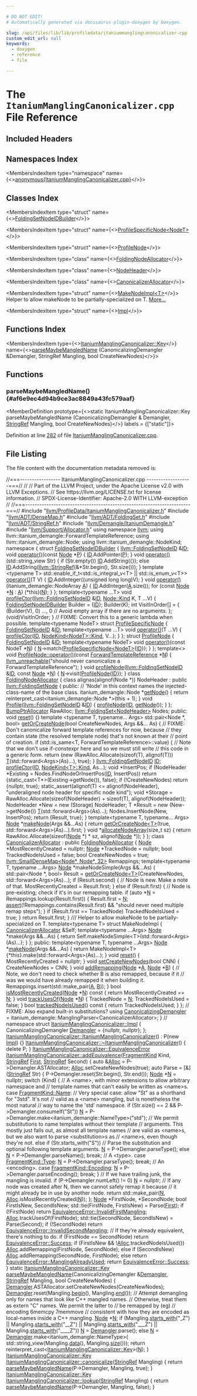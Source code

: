 ```yaml
---

# DO NOT EDIT!
# Automatically generated via docusaurus-plugin-doxygen by Doxygen.

slug: /api/files/lib/lib/profiledata/itaniummanglingcanonicalizer-cpp
custom_edit_url: null
keywords:
  - doxygen
  - reference
  - file

---
```





# The `ItaniumManglingCanonicalizer.cpp` File Reference

<DoxygenPage pluginConfig={pluginConfig}>



## Included Headers

<IncludesList>
<IncludesListItem
  filePath="llvm/ProfileData/ItaniumManglingCanonicalizer.h"
  permalink="/docs/api/files/include/include/llvm/include/llvm/profiledata/itaniummanglingcanonicalizer-h"
  isLocal="true" />
<IncludesListItem
  filePath="llvm/ADT/DenseMap.h"
  permalink="/docs/api/files/include/include/llvm/include/llvm/adt/densemap-h"
  isLocal="true" />
<IncludesListItem
  filePath="llvm/ADT/FoldingSet.h"
  permalink="/docs/api/files/include/include/llvm/include/llvm/adt/foldingset-h"
  isLocal="true" />
<IncludesListItem
  filePath="llvm/ADT/StringRef.h"
  permalink="/docs/api/files/include/include/llvm/include/llvm/adt/stringref-h"
  isLocal="true" />
<IncludesListItem
  filePath="llvm/Demangle/ItaniumDemangle.h"
  permalink="/docs/api/files/include/include/llvm/include/llvm/demangle/itaniumdemangle-h"
  isLocal="true" />
<IncludesListItem
  filePath="llvm/Support/Allocator.h"
  permalink="/docs/api/files/include/include/llvm/include/llvm/support/allocator-h"
  isLocal="true" />
</IncludesList>

## Namespaces Index

<MembersIndex>

<MembersIndexItem
  type="namespace"
  name={<><a href="/docs/api/namespaces/anonymous-itaniummanglingcanonicalizer-cpp-">anonymous&#123;ItaniumManglingCanonicalizer.cpp&#125;</a></>}>
</MembersIndexItem>

</MembersIndex>

## Classes Index

<MembersIndex>

<MembersIndexItem
  type="struct"
  name={<><a href="/docs/api/structs/anonymous-namespace-itaniummanglingcanonicalizer-cpp-/foldingsetnodeidbuilder">FoldingSetNodeIDBuilder</a></>}>
</MembersIndexItem>

<MembersIndexItem
  type="struct"
  name={<><a href="/docs/api/structs/anonymous-namespace-itaniummanglingcanonicalizer-cpp-/profilespecificnode">ProfileSpecificNode&lt;NodeT&gt;</a></>}>
</MembersIndexItem>

<MembersIndexItem
  type="struct"
  name={<><a href="/docs/api/structs/anonymous-namespace-itaniummanglingcanonicalizer-cpp-/profilenode">ProfileNode</a></>}>
</MembersIndexItem>

<MembersIndexItem
  type="class"
  name={<><a href="/docs/api/classes/anonymous-namespace-itaniummanglingcanonicalizer-cpp-/foldingnodeallocator">FoldingNodeAllocator</a></>}>
</MembersIndexItem>

<MembersIndexItem
  type="class"
  name={<><a href="/docs/api/classes/anonymous-namespace-itaniummanglingcanonicalizer-cpp-/foldingnodeallocator/nodeheader">NodeHeader</a></>}>
</MembersIndexItem>

<MembersIndexItem
  type="class"
  name={<><a href="/docs/api/classes/anonymous-namespace-itaniummanglingcanonicalizer-cpp-/canonicalizerallocator">CanonicalizerAllocator</a></>}>
</MembersIndexItem>

<MembersIndexItem
  type="struct"
  name={<><a href="/docs/api/structs/anonymous-namespace-itaniummanglingcanonicalizer-cpp-/canonicalizerallocator/makenodeimpl">MakeNodeImpl&lt;T&gt;</a></>}>
Helper to allow makeNode to be partially-specialized on T. <a href="/docs/api/structs/anonymous-namespace-itaniummanglingcanonicalizer-cpp-/canonicalizerallocator/makenodeimpl/#details">More...</a>
</MembersIndexItem>

<MembersIndexItem
  type="struct"
  name={<><a href="/docs/api/structs/itaniummanglingcanonicalizer/impl">Impl</a></>}>
</MembersIndexItem>

</MembersIndex>

## Functions Index

<MembersIndex>

<MembersIndexItem
  type={<><a href="/docs/api/classes/llvm/itaniummanglingcanonicalizer/#a830634afc3321cbb695156f050d16d8c">ItaniumManglingCanonicalizer::Key</a></>}
  name={<><a href="#af6e9ec4d94b9ce3ac8849a43fc579aaf">parseMaybeMangledName</a> (CanonicalizingDemangler &amp;Demangler, StringRef Mangling, bool CreateNewNodes)</>}>
</MembersIndexItem>

</MembersIndex>


<SectionDefinition>

## Functions

### parseMaybeMangledName() {#af6e9ec4d94b9ce3ac8849a43fc579aaf}

<MemberDefinition
  prototype={<>static ItaniumManglingCanonicalizer::Key parseMaybeMangledName (CanonicalizingDemangler &amp; Demangler, <a href="/docs/api/classes/llvm/stringref">StringRef</a> Mangling, bool CreateNewNodes)</>}
  labels = {["static"]}>

Definition at line <a href="#l00282">282</a> of file <a href="/docs/api/files/lib/lib/profiledata/itaniummanglingcanonicalizer-cpp">ItaniumManglingCanonicalizer.cpp</a>.
</MemberDefinition>

</SectionDefinition>

## File Listing

The file content with the documentation metadata removed is:

<ProgramListing>

<Link id="l00001" /><CodeLine lineNumber="1"><Highlight kind="comment">//===----------------- ItaniumManglingCanonicalizer.cpp -------------------===//</Highlight><Highlight kind="normal"></Highlight></CodeLine>
<Link id="l00002" /><CodeLine lineNumber="2"><Highlight kind="normal"></Highlight><Highlight kind="comment">//</Highlight><Highlight kind="normal"></Highlight></CodeLine>
<Link id="l00003" /><CodeLine lineNumber="3"><Highlight kind="normal"></Highlight><Highlight kind="comment">// Part of the LLVM Project, under the Apache License v2.0 with LLVM Exceptions.</Highlight><Highlight kind="normal"></Highlight></CodeLine>
<Link id="l00004" /><CodeLine lineNumber="4"><Highlight kind="normal"></Highlight><Highlight kind="comment">// See https://llvm.org/LICENSE.txt for license information.</Highlight><Highlight kind="normal"></Highlight></CodeLine>
<Link id="l00005" /><CodeLine lineNumber="5"><Highlight kind="normal"></Highlight><Highlight kind="comment">// SPDX-License-Identifier: Apache-2.0 WITH LLVM-exception</Highlight><Highlight kind="normal"></Highlight></CodeLine>
<Link id="l00006" /><CodeLine lineNumber="6"><Highlight kind="normal"></Highlight><Highlight kind="comment">//</Highlight><Highlight kind="normal"></Highlight></CodeLine>
<Link id="l00007" /><CodeLine lineNumber="7"><Highlight kind="normal"></Highlight><Highlight kind="comment">//===----------------------------------------------------------------------===//</Highlight><Highlight kind="normal"></Highlight></CodeLine>
<Link id="l00008" /><CodeLine lineNumber="8"><Highlight kind="normal"></Highlight></CodeLine>
<Link id="l00009" /><CodeLine lineNumber="9"><Highlight kind="normal"></Highlight><Highlight kind="preprocessor">#include &quot;<a href="/docs/api/files/include/include/llvm/include/llvm/profiledata/itaniummanglingcanonicalizer-h">llvm/ProfileData/ItaniumManglingCanonicalizer.h</a>&quot;</Highlight><Highlight kind="normal"></Highlight></CodeLine>
<Link id="l00010" /><CodeLine lineNumber="10"><Highlight kind="normal"></Highlight><Highlight kind="preprocessor">#include &quot;<a href="/docs/api/files/include/include/llvm/include/llvm/adt/densemap-h">llvm/ADT/DenseMap.h</a>&quot;</Highlight><Highlight kind="normal"></Highlight></CodeLine>
<Link id="l00011" /><CodeLine lineNumber="11"><Highlight kind="normal"></Highlight><Highlight kind="preprocessor">#include &quot;<a href="/docs/api/files/include/include/llvm/include/llvm/adt/foldingset-h">llvm/ADT/FoldingSet.h</a>&quot;</Highlight><Highlight kind="normal"></Highlight></CodeLine>
<Link id="l00012" /><CodeLine lineNumber="12"><Highlight kind="normal"></Highlight><Highlight kind="preprocessor">#include &quot;<a href="/docs/api/files/include/include/llvm/include/llvm/adt/stringref-h">llvm/ADT/StringRef.h</a>&quot;</Highlight><Highlight kind="normal"></Highlight></CodeLine>
<Link id="l00013" /><CodeLine lineNumber="13"><Highlight kind="normal"></Highlight><Highlight kind="preprocessor">#include &quot;<a href="/docs/api/files/include/include/llvm/include/llvm/demangle/itaniumdemangle-h">llvm/Demangle/ItaniumDemangle.h</a>&quot;</Highlight><Highlight kind="normal"></Highlight></CodeLine>
<Link id="l00014" /><CodeLine lineNumber="14"><Highlight kind="normal"></Highlight><Highlight kind="preprocessor">#include &quot;<a href="/docs/api/files/include/include/llvm/include/llvm/support/allocator-h">llvm/Support/Allocator.h</a>&quot;</Highlight><Highlight kind="normal"></Highlight></CodeLine>
<Link id="l00015" /><CodeLine lineNumber="15"><Highlight kind="normal"></Highlight></CodeLine>
<Link id="l00016" /><CodeLine lineNumber="16"><Highlight kind="normal"></Highlight><Highlight kind="keyword">using namespace </Highlight><Highlight kind="normal"><a href="/docs/api/namespaces/llvm">llvm</a>;</Highlight></CodeLine>
<Link id="l00017" /><CodeLine lineNumber="17"><Highlight kind="normal"></Highlight><Highlight kind="keyword">using </Highlight><Highlight kind="normal">llvm::itanium&#95;demangle::ForwardTemplateReference;</Highlight></CodeLine>
<Link id="l00018" /><CodeLine lineNumber="18"><Highlight kind="normal"></Highlight><Highlight kind="keyword">using </Highlight><Highlight kind="normal">llvm::itanium&#95;demangle::Node;</Highlight></CodeLine>
<Link id="l00019" /><CodeLine lineNumber="19"><Highlight kind="normal"></Highlight><Highlight kind="keyword">using </Highlight><Highlight kind="normal">llvm::itanium&#95;demangle::NodeKind;</Highlight></CodeLine>
<Link id="l00020" /><CodeLine lineNumber="20"><Highlight kind="normal"></Highlight></CodeLine>
<Link id="l00021" /><CodeLine lineNumber="21" lineLink="/docs/api/namespaces/anonymous-itaniummanglingcanonicalizer-cpp-"><Highlight kind="normal"></Highlight><Highlight kind="keyword">namespace </Highlight><Highlight kind="normal">&#123;</Highlight></CodeLine>
<Link id="l00022" /><CodeLine lineNumber="22" lineLink="/docs/api/structs/anonymous-namespace-itaniummanglingcanonicalizer-cpp-/foldingsetnodeidbuilder"><Highlight kind="normal"></Highlight><Highlight kind="keyword">struct </Highlight><Highlight kind="normal"><a href="/docs/api/structs/anonymous-namespace-itaniummanglingcanonicalizer-cpp-/foldingsetnodeidbuilder">FoldingSetNodeIDBuilder</a> &#123;</Highlight></CodeLine>
<Link id="l00023" /><CodeLine lineNumber="23" lineLink="/docs/api/structs/anonymous-namespace-itaniummanglingcanonicalizer-cpp-/foldingsetnodeidbuilder/#a158e52ff9d0f9535e917ee58ae9a4799"><Highlight kind="normal">  <a href="/docs/api/classes/llvm/foldingsetnodeid">llvm::FoldingSetNodeID</a> &amp;<a href="/docs/api/structs/anonymous-namespace-itaniummanglingcanonicalizer-cpp-/foldingsetnodeidbuilder/#a158e52ff9d0f9535e917ee58ae9a4799">ID</a>;</Highlight></CodeLine>
<Link id="l00024" /><CodeLine lineNumber="24" lineLink="/docs/api/structs/anonymous-namespace-itaniummanglingcanonicalizer-cpp-/foldingsetnodeidbuilder/#aa5769c1ee9e18afe85c96630a9dc144e"><Highlight kind="normal">  </Highlight><Highlight kind="keywordtype">void</Highlight><Highlight kind="normal"> <a href="/docs/api/structs/anonymous-namespace-itaniummanglingcanonicalizer-cpp-/foldingsetnodeidbuilder/#aa5769c1ee9e18afe85c96630a9dc144e">operator()</a>(</Highlight><Highlight kind="keyword">const</Highlight><Highlight kind="normal"> <a href="/docs/api/classes/node">Node</a> &#42;<a href="/docs/api/files/lib/lib/option/option-cpp/#a04665169063c8ca1f2ea96c27fc7c2b2">P</a>) &#123; <a href="/docs/api/structs/anonymous-namespace-itaniummanglingcanonicalizer-cpp-/foldingsetnodeidbuilder/#a158e52ff9d0f9535e917ee58ae9a4799">ID</a>.AddPointer(<a href="/docs/api/files/lib/lib/option/option-cpp/#a04665169063c8ca1f2ea96c27fc7c2b2">P</a>); &#125;</Highlight></CodeLine>
<Link id="l00025" /><CodeLine lineNumber="25" lineLink="/docs/api/structs/anonymous-namespace-itaniummanglingcanonicalizer-cpp-/foldingsetnodeidbuilder/#a80c0e5858306bc383a0d29891859ef18"><Highlight kind="normal">  </Highlight><Highlight kind="keywordtype">void</Highlight><Highlight kind="normal"> <a href="/docs/api/structs/anonymous-namespace-itaniummanglingcanonicalizer-cpp-/foldingsetnodeidbuilder/#a80c0e5858306bc383a0d29891859ef18">operator()</a>(std::string&#95;view Str) &#123;</Highlight></CodeLine>
<Link id="l00026" /><CodeLine lineNumber="26"><Highlight kind="normal">    </Highlight><Highlight kind="keywordflow">if</Highlight><Highlight kind="normal"> (Str.empty())</Highlight></CodeLine>
<Link id="l00027" /><CodeLine lineNumber="27"><Highlight kind="normal">      <a href="/docs/api/structs/anonymous-namespace-itaniummanglingcanonicalizer-cpp-/foldingsetnodeidbuilder/#a158e52ff9d0f9535e917ee58ae9a4799">ID</a>.AddString(&#123;&#125;);</Highlight></CodeLine>
<Link id="l00028" /><CodeLine lineNumber="28"><Highlight kind="normal">    </Highlight><Highlight kind="keywordflow">else</Highlight><Highlight kind="normal"></Highlight></CodeLine>
<Link id="l00029" /><CodeLine lineNumber="29"><Highlight kind="normal">      <a href="/docs/api/structs/anonymous-namespace-itaniummanglingcanonicalizer-cpp-/foldingsetnodeidbuilder/#a158e52ff9d0f9535e917ee58ae9a4799">ID</a>.AddString(<a href="/docs/api/classes/llvm/stringref">llvm::StringRef</a>(&amp;&#42;Str.begin(), Str.size()));</Highlight></CodeLine>
<Link id="l00030" /><CodeLine lineNumber="30"><Highlight kind="normal">  &#125;</Highlight></CodeLine>
<Link id="l00031" /><CodeLine lineNumber="31"><Highlight kind="normal">  </Highlight><Highlight kind="keyword">template</Highlight><Highlight kind="normal"> &lt;</Highlight><Highlight kind="keyword">typename</Highlight><Highlight kind="normal"> T&gt;</Highlight></CodeLine>
<Link id="l00032" /><CodeLine lineNumber="32" lineLink="/docs/api/structs/anonymous-namespace-itaniummanglingcanonicalizer-cpp-/foldingsetnodeidbuilder/#a8036d86a9c26a961d233dd9d9ddc8957"><Highlight kind="normal">  std::enable&#95;if&#95;t&lt;std::is&#95;integral&#95;v&lt;T&gt; || std::is&#95;enum&#95;v&lt;T&gt;&gt; <a href="/docs/api/structs/anonymous-namespace-itaniummanglingcanonicalizer-cpp-/foldingsetnodeidbuilder/#a8036d86a9c26a961d233dd9d9ddc8957">operator()</a>(T V) &#123;</Highlight></CodeLine>
<Link id="l00033" /><CodeLine lineNumber="33"><Highlight kind="normal">    <a href="/docs/api/structs/anonymous-namespace-itaniummanglingcanonicalizer-cpp-/foldingsetnodeidbuilder/#a158e52ff9d0f9535e917ee58ae9a4799">ID</a>.AddInteger((</Highlight><Highlight kind="keywordtype">unsigned</Highlight><Highlight kind="normal"> </Highlight><Highlight kind="keywordtype">long</Highlight><Highlight kind="normal"> </Highlight><Highlight kind="keywordtype">long</Highlight><Highlight kind="normal">)V);</Highlight></CodeLine>
<Link id="l00034" /><CodeLine lineNumber="34"><Highlight kind="normal">  &#125;</Highlight></CodeLine>
<Link id="l00035" /><CodeLine lineNumber="35" lineLink="/docs/api/structs/anonymous-namespace-itaniummanglingcanonicalizer-cpp-/foldingsetnodeidbuilder/#a21bd9c6a098db6f747cbea4fb6eedcc3"><Highlight kind="normal">  </Highlight><Highlight kind="keywordtype">void</Highlight><Highlight kind="normal"> <a href="/docs/api/structs/anonymous-namespace-itaniummanglingcanonicalizer-cpp-/foldingsetnodeidbuilder/#a21bd9c6a098db6f747cbea4fb6eedcc3">operator()</a>(itanium&#95;demangle::NodeArray <a href="/docs/api/files/lib/lib/ir/builtingcs-cpp/#a2e38c85003a042421cde1647632d0b72">A</a>) &#123;</Highlight></CodeLine>
<Link id="l00036" /><CodeLine lineNumber="36"><Highlight kind="normal">    <a href="/docs/api/structs/anonymous-namespace-itaniummanglingcanonicalizer-cpp-/foldingsetnodeidbuilder/#a158e52ff9d0f9535e917ee58ae9a4799">ID</a>.AddInteger(<a href="/docs/api/files/lib/lib/ir/builtingcs-cpp/#a2e38c85003a042421cde1647632d0b72">A</a>.size());</Highlight></CodeLine>
<Link id="l00037" /><CodeLine lineNumber="37"><Highlight kind="normal">    </Highlight><Highlight kind="keywordflow">for</Highlight><Highlight kind="normal"> (</Highlight><Highlight kind="keyword">const</Highlight><Highlight kind="normal"> <a href="/docs/api/classes/node">Node</a> &#42;<a href="/docs/api/files/lib/lib/support/regcomp-c/#a0240ac851181b84ac374872dc5434ee4">N</a> : <a href="/docs/api/files/lib/lib/ir/builtingcs-cpp/#a2e38c85003a042421cde1647632d0b72">A</a>)</Highlight></CodeLine>
<Link id="l00038" /><CodeLine lineNumber="38"><Highlight kind="normal">      (&#42;this)(<a href="/docs/api/files/lib/lib/support/regcomp-c/#a0240ac851181b84ac374872dc5434ee4">N</a>);</Highlight></CodeLine>
<Link id="l00039" /><CodeLine lineNumber="39"><Highlight kind="normal">  &#125;</Highlight></CodeLine>
<Link id="l00040" /><CodeLine lineNumber="40"><Highlight kind="normal">&#125;;</Highlight></CodeLine>
<Link id="l00041" /><CodeLine lineNumber="41"><Highlight kind="normal"></Highlight></CodeLine>
<Link id="l00042" /><CodeLine lineNumber="42"><Highlight kind="normal"></Highlight><Highlight kind="keyword">template</Highlight><Highlight kind="normal">&lt;</Highlight><Highlight kind="keyword">typename</Highlight><Highlight kind="normal"> ...T&gt;</Highlight></CodeLine>
<Link id="l00043" /><CodeLine lineNumber="43" lineLink="/docs/api/namespaces/anonymous-itaniummanglingcanonicalizer-cpp-/#aaf71277a7e864af6113e208b5ed42b3a"><Highlight kind="normal"></Highlight><Highlight kind="keywordtype">void</Highlight><Highlight kind="normal"> <a href="/docs/api/namespaces/anonymous-itaniummanglingcanonicalizer-cpp-/#aaf71277a7e864af6113e208b5ed42b3a">profileCtor</a>(<a href="/docs/api/classes/llvm/foldingsetnodeid">llvm::FoldingSetNodeID</a> &amp;<a href="/docs/api/namespaces/llvm/callingconv/#abdf8cf606905c10634e831390981b0ed">ID</a>, <a href="/docs/api/classes/node/#ae95d010463b12b13cace11a29d472a4e">Node::Kind</a> K, T ...V) &#123;</Highlight></CodeLine>
<Link id="l00044" /><CodeLine lineNumber="44"><Highlight kind="normal">  <a href="/docs/api/structs/anonymous-namespace-itaniummanglingcanonicalizer-cpp-/foldingsetnodeidbuilder">FoldingSetNodeIDBuilder</a> Builder = &#123;<a href="/docs/api/namespaces/llvm/callingconv/#abdf8cf606905c10634e831390981b0ed">ID</a>&#125;;</Highlight></CodeLine>
<Link id="l00045" /><CodeLine lineNumber="45"><Highlight kind="normal">  Builder(K);</Highlight></CodeLine>
<Link id="l00046" /><CodeLine lineNumber="46"><Highlight kind="normal">  </Highlight><Highlight kind="keywordtype">int</Highlight><Highlight kind="normal"> VisitInOrder&#91;&#93; = &#123;</Highlight></CodeLine>
<Link id="l00047" /><CodeLine lineNumber="47"><Highlight kind="normal">    (Builder(V), 0) ...,</Highlight></CodeLine>
<Link id="l00048" /><CodeLine lineNumber="48"><Highlight kind="normal">    0 </Highlight><Highlight kind="comment">// Avoid empty array if there are no arguments.</Highlight><Highlight kind="normal"></Highlight></CodeLine>
<Link id="l00049" /><CodeLine lineNumber="49"><Highlight kind="normal">  &#125;;</Highlight></CodeLine>
<Link id="l00050" /><CodeLine lineNumber="50"><Highlight kind="normal">  (void)VisitInOrder;</Highlight></CodeLine>
<Link id="l00051" /><CodeLine lineNumber="51"><Highlight kind="normal">&#125;</Highlight></CodeLine>
<Link id="l00052" /><CodeLine lineNumber="52"><Highlight kind="normal"></Highlight></CodeLine>
<Link id="l00053" /><CodeLine lineNumber="53"><Highlight kind="normal"></Highlight><Highlight kind="comment">// FIXME: Convert this to a generic lambda when possible.</Highlight><Highlight kind="normal"></Highlight></CodeLine>
<Link id="l00054" /><CodeLine lineNumber="54" lineLink="/docs/api/structs/anonymous-namespace-itaniummanglingcanonicalizer-cpp-/profilespecificnode"><Highlight kind="normal"></Highlight><Highlight kind="keyword">template</Highlight><Highlight kind="normal">&lt;</Highlight><Highlight kind="keyword">typename</Highlight><Highlight kind="normal"> NodeT&gt; </Highlight><Highlight kind="keyword">struct </Highlight><Highlight kind="normal"><a href="/docs/api/structs/anonymous-namespace-itaniummanglingcanonicalizer-cpp-/profilespecificnode">ProfileSpecificNode</a> &#123;</Highlight></CodeLine>
<Link id="l00055" /><CodeLine lineNumber="55" lineLink="/docs/api/structs/anonymous-namespace-itaniummanglingcanonicalizer-cpp-/profilespecificnode/#a8d44e187818eba9cf38ed5f6ff95393b"><Highlight kind="normal">  <a href="/docs/api/classes/llvm/foldingsetnodeid">FoldingSetNodeID</a> &amp;<a href="/docs/api/structs/anonymous-namespace-itaniummanglingcanonicalizer-cpp-/profilespecificnode/#a8d44e187818eba9cf38ed5f6ff95393b">ID</a>;</Highlight></CodeLine>
<Link id="l00056" /><CodeLine lineNumber="56" lineLink="/docs/api/structs/anonymous-namespace-itaniummanglingcanonicalizer-cpp-/profilespecificnode/#a5715a307bde66e852f1380e7c6d176a8"><Highlight kind="normal">  </Highlight><Highlight kind="keyword">template</Highlight><Highlight kind="normal">&lt;</Highlight><Highlight kind="keyword">typename</Highlight><Highlight kind="normal"> ...T&gt; </Highlight><Highlight kind="keywordtype">void</Highlight><Highlight kind="normal"> <a href="/docs/api/structs/anonymous-namespace-itaniummanglingcanonicalizer-cpp-/profilespecificnode/#a5715a307bde66e852f1380e7c6d176a8">operator()</a>(T ...V) &#123;</Highlight></CodeLine>
<Link id="l00057" /><CodeLine lineNumber="57"><Highlight kind="normal">    <a href="/docs/api/namespaces/anonymous-itaniummanglingcanonicalizer-cpp-/#aaf71277a7e864af6113e208b5ed42b3a">profileCtor</a>(<a href="/docs/api/structs/anonymous-namespace-itaniummanglingcanonicalizer-cpp-/profilespecificnode/#a8d44e187818eba9cf38ed5f6ff95393b">ID</a>, <a href="/docs/api/structs/nodekind">NodeKind&lt;NodeT&gt;::Kind</a>, V...);</Highlight></CodeLine>
<Link id="l00058" /><CodeLine lineNumber="58"><Highlight kind="normal">  &#125;</Highlight></CodeLine>
<Link id="l00059" /><CodeLine lineNumber="59"><Highlight kind="normal">&#125;;</Highlight></CodeLine>
<Link id="l00060" /><CodeLine lineNumber="60"><Highlight kind="normal"></Highlight></CodeLine>
<Link id="l00061" /><CodeLine lineNumber="61" lineLink="/docs/api/structs/anonymous-namespace-itaniummanglingcanonicalizer-cpp-/profilenode"><Highlight kind="normal"></Highlight><Highlight kind="keyword">struct </Highlight><Highlight kind="normal"><a href="/docs/api/structs/anonymous-namespace-itaniummanglingcanonicalizer-cpp-/profilenode">ProfileNode</a> &#123;</Highlight></CodeLine>
<Link id="l00062" /><CodeLine lineNumber="62" lineLink="/docs/api/structs/anonymous-namespace-itaniummanglingcanonicalizer-cpp-/profilenode/#a46c48615c4ce08a7a35d4dbaa2abf8f7"><Highlight kind="normal">  <a href="/docs/api/classes/llvm/foldingsetnodeid">FoldingSetNodeID</a> &amp;<a href="/docs/api/structs/anonymous-namespace-itaniummanglingcanonicalizer-cpp-/profilenode/#a46c48615c4ce08a7a35d4dbaa2abf8f7">ID</a>;</Highlight></CodeLine>
<Link id="l00063" /><CodeLine lineNumber="63" lineLink="/docs/api/structs/anonymous-namespace-itaniummanglingcanonicalizer-cpp-/profilenode/#a86dd41bb27d6fd401a1211713c5f6861"><Highlight kind="normal">  </Highlight><Highlight kind="keyword">template</Highlight><Highlight kind="normal">&lt;</Highlight><Highlight kind="keyword">typename</Highlight><Highlight kind="normal"> NodeT&gt; </Highlight><Highlight kind="keywordtype">void</Highlight><Highlight kind="normal"> <a href="/docs/api/structs/anonymous-namespace-itaniummanglingcanonicalizer-cpp-/profilenode/#a86dd41bb27d6fd401a1211713c5f6861">operator()</a>(</Highlight><Highlight kind="keyword">const</Highlight><Highlight kind="normal"> NodeT &#42;<a href="/docs/api/files/lib/lib/support/regcomp-c/#a0240ac851181b84ac374872dc5434ee4">N</a>) &#123;</Highlight></CodeLine>
<Link id="l00064" /><CodeLine lineNumber="64"><Highlight kind="normal">    <a href="/docs/api/files/lib/lib/support/regcomp-c/#a0240ac851181b84ac374872dc5434ee4">N</a>-&gt;match(<a href="/docs/api/structs/anonymous-namespace-itaniummanglingcanonicalizer-cpp-/profilespecificnode">ProfileSpecificNode&lt;NodeT&gt;</a>&#123;<a href="/docs/api/structs/anonymous-namespace-itaniummanglingcanonicalizer-cpp-/profilenode/#a46c48615c4ce08a7a35d4dbaa2abf8f7">ID</a>&#125;);</Highlight></CodeLine>
<Link id="l00065" /><CodeLine lineNumber="65"><Highlight kind="normal">  &#125;</Highlight></CodeLine>
<Link id="l00066" /><CodeLine lineNumber="66"><Highlight kind="normal">&#125;;</Highlight></CodeLine>
<Link id="l00067" /><CodeLine lineNumber="67"><Highlight kind="normal"></Highlight></CodeLine>
<Link id="l00068" /><CodeLine lineNumber="68" lineLink="/docs/api/structs/anonymous-namespace-itaniummanglingcanonicalizer-cpp-/profilenode/#a15c78a45e6fbac658bc405e2c8a68996"><Highlight kind="normal"></Highlight><Highlight kind="keyword">template</Highlight><Highlight kind="normal">&lt;&gt; </Highlight><Highlight kind="keywordtype">void</Highlight><Highlight kind="normal"> <a href="/docs/api/structs/anonymous-namespace-itaniummanglingcanonicalizer-cpp-/profilenode/#a86dd41bb27d6fd401a1211713c5f6861">ProfileNode::operator()</a>(</Highlight><Highlight kind="keyword">const</Highlight><Highlight kind="normal"> <a href="/docs/api/structs/forwardtemplatereference">ForwardTemplateReference</a> &#42;<a href="/docs/api/files/lib/lib/support/regcomp-c/#a0240ac851181b84ac374872dc5434ee4">N</a>) &#123;</Highlight></CodeLine>
<Link id="l00069" /><CodeLine lineNumber="69"><Highlight kind="normal">  <a href="/docs/api/files/include/include/llvm/include/llvm/support/errorhandling-h/#ace243f5c25697a1107cce46626b3dc94">llvm&#95;unreachable</a>(</Highlight><Highlight kind="stringliteral">&quot;should never canonicalize a ForwardTemplateReference&quot;</Highlight><Highlight kind="normal">);</Highlight></CodeLine>
<Link id="l00070" /><CodeLine lineNumber="70"><Highlight kind="normal">&#125;</Highlight></CodeLine>
<Link id="l00071" /><CodeLine lineNumber="71"><Highlight kind="normal"></Highlight></CodeLine>
<Link id="l00072" /><CodeLine lineNumber="72" lineLink="/docs/api/namespaces/anonymous-itaniummanglingcanonicalizer-cpp-/#a70ae8683aab30e05587419cabd7d06aa"><Highlight kind="normal"></Highlight><Highlight kind="keywordtype">void</Highlight><Highlight kind="normal"> <a href="/docs/api/namespaces/anonymous-itaniummanglingcanonicalizer-cpp-/#a70ae8683aab30e05587419cabd7d06aa">profileNode</a>(<a href="/docs/api/classes/llvm/foldingsetnodeid">llvm::FoldingSetNodeID</a> &amp;<a href="/docs/api/namespaces/llvm/callingconv/#abdf8cf606905c10634e831390981b0ed">ID</a>, </Highlight><Highlight kind="keyword">const</Highlight><Highlight kind="normal"> <a href="/docs/api/classes/node">Node</a> &#42;<a href="/docs/api/files/lib/lib/support/regcomp-c/#a0240ac851181b84ac374872dc5434ee4">N</a>) &#123;</Highlight></CodeLine>
<Link id="l00073" /><CodeLine lineNumber="73"><Highlight kind="normal">  <a href="/docs/api/files/lib/lib/support/regcomp-c/#a0240ac851181b84ac374872dc5434ee4">N</a>-&gt;visit(<a href="/docs/api/structs/anonymous-namespace-itaniummanglingcanonicalizer-cpp-/profilenode">ProfileNode</a>&#123;<a href="/docs/api/namespaces/llvm/callingconv/#abdf8cf606905c10634e831390981b0ed">ID</a>&#125;);</Highlight></CodeLine>
<Link id="l00074" /><CodeLine lineNumber="74"><Highlight kind="normal">&#125;</Highlight></CodeLine>
<Link id="l00075" /><CodeLine lineNumber="75"><Highlight kind="normal"></Highlight></CodeLine>
<Link id="l00076" /><CodeLine lineNumber="76" lineLink="/docs/api/classes/anonymous-namespace-itaniummanglingcanonicalizer-cpp-/foldingnodeallocator"><Highlight kind="normal"></Highlight><Highlight kind="keyword">class </Highlight><Highlight kind="normal"><a href="/docs/api/classes/anonymous-namespace-itaniummanglingcanonicalizer-cpp-/foldingnodeallocator">FoldingNodeAllocator</a> &#123;</Highlight></CodeLine>
<Link id="l00077" /><CodeLine lineNumber="77"><Highlight kind="normal">  </Highlight><Highlight kind="keyword">class </Highlight><Highlight kind="keyword">alignas</Highlight><Highlight kind="normal">(alignof(Node &#42;)) NodeHeader : </Highlight><Highlight kind="keyword">public</Highlight><Highlight kind="normal"> <a href="/docs/api/namespaces/llvm/#a368e3de8ea854f34bc97c21a64d6a164">llvm::FoldingSetNode</a> &#123;</Highlight></CodeLine>
<Link id="l00078" /><CodeLine lineNumber="78"><Highlight kind="normal">  </Highlight><Highlight kind="keyword">public</Highlight><Highlight kind="normal">:</Highlight></CodeLine>
<Link id="l00079" /><CodeLine lineNumber="79"><Highlight kind="normal">    </Highlight><Highlight kind="comment">// &#39;Node&#39; in this context names the injected-class-name of the base class.</Highlight><Highlight kind="normal"></Highlight></CodeLine>
<Link id="l00080" /><CodeLine lineNumber="80"><Highlight kind="normal">    itanium&#95;demangle::Node &#42;<a href="/docs/api/files/lib/lib/target/lib/target/amdgpu/lib/target/amdgpu/utils/amdgpudelayedmcexpr-cpp/#a3b9e43a5529fa7d4adb2bad70198c9bd">getNode</a>() &#123;</Highlight></CodeLine>
<Link id="l00081" /><CodeLine lineNumber="81"><Highlight kind="normal">      </Highlight><Highlight kind="keywordflow">return</Highlight><Highlight kind="normal"> </Highlight><Highlight kind="keyword">reinterpret&#95;cast&lt;</Highlight><Highlight kind="normal">itanium&#95;demangle::Node &#42;</Highlight><Highlight kind="keyword">&gt;</Highlight><Highlight kind="normal">(</Highlight><Highlight kind="keyword">this</Highlight><Highlight kind="normal"> + 1);</Highlight></CodeLine>
<Link id="l00082" /><CodeLine lineNumber="82"><Highlight kind="normal">    &#125;</Highlight></CodeLine>
<Link id="l00083" /><CodeLine lineNumber="83"><Highlight kind="normal">    </Highlight><Highlight kind="keywordtype">void</Highlight><Highlight kind="normal"> <a href="/docs/api/files/lib/lib/codegen/mirsampleprofile-cpp/#a009775794ead70aa23c76df46ab4ed8a">Profile</a>(<a href="/docs/api/classes/llvm/foldingsetnodeid">llvm::FoldingSetNodeID</a> &amp;<a href="/docs/api/namespaces/llvm/callingconv/#abdf8cf606905c10634e831390981b0ed">ID</a>) &#123; <a href="/docs/api/namespaces/anonymous-itaniummanglingcanonicalizer-cpp-/#a70ae8683aab30e05587419cabd7d06aa">profileNode</a>(<a href="/docs/api/namespaces/llvm/callingconv/#abdf8cf606905c10634e831390981b0ed">ID</a>, <a href="/docs/api/files/lib/lib/target/lib/target/amdgpu/lib/target/amdgpu/utils/amdgpudelayedmcexpr-cpp/#a3b9e43a5529fa7d4adb2bad70198c9bd">getNode</a>()); &#125;</Highlight></CodeLine>
<Link id="l00084" /><CodeLine lineNumber="84"><Highlight kind="normal">  &#125;;</Highlight></CodeLine>
<Link id="l00085" /><CodeLine lineNumber="85"><Highlight kind="normal"></Highlight></CodeLine>
<Link id="l00086" /><CodeLine lineNumber="86"><Highlight kind="normal">  <a href="/docs/api/namespaces/llvm/#a8e612822d4ba7bb36c9c79582a567108">BumpPtrAllocator</a> RawAlloc;</Highlight></CodeLine>
<Link id="l00087" /><CodeLine lineNumber="87"><Highlight kind="normal">  <a href="/docs/api/classes/llvm/foldingset">llvm::FoldingSet&lt;NodeHeader&gt;</a> Nodes;</Highlight></CodeLine>
<Link id="l00088" /><CodeLine lineNumber="88"><Highlight kind="normal"></Highlight></CodeLine>
<Link id="l00089" /><CodeLine lineNumber="89"><Highlight kind="normal"></Highlight><Highlight kind="keyword">public</Highlight><Highlight kind="normal">:</Highlight></CodeLine>
<Link id="l00090" /><CodeLine lineNumber="90" lineLink="/docs/api/classes/anonymous-namespace-itaniummanglingcanonicalizer-cpp-/foldingnodeallocator/#a99c3b8ae9c4d2af843e87cb7c19a6249"><Highlight kind="normal">  </Highlight><Highlight kind="keywordtype">void</Highlight><Highlight kind="normal"> <a href="/docs/api/classes/anonymous-namespace-itaniummanglingcanonicalizer-cpp-/foldingnodeallocator/#a99c3b8ae9c4d2af843e87cb7c19a6249">reset</a>() &#123;&#125;</Highlight></CodeLine>
<Link id="l00091" /><CodeLine lineNumber="91"><Highlight kind="normal"></Highlight></CodeLine>
<Link id="l00092" /><CodeLine lineNumber="92"><Highlight kind="normal">  </Highlight><Highlight kind="keyword">template</Highlight><Highlight kind="normal"> &lt;</Highlight><Highlight kind="keyword">typename</Highlight><Highlight kind="normal"> T, </Highlight><Highlight kind="keyword">typename</Highlight><Highlight kind="normal">... Args&gt;</Highlight></CodeLine>
<Link id="l00093" /><CodeLine lineNumber="93" lineLink="/docs/api/classes/anonymous-namespace-itaniummanglingcanonicalizer-cpp-/foldingnodeallocator/#afa935cf9f65bb6e285287dd359b57165"><Highlight kind="normal">  std::pair&lt;Node &#42;, bool&gt; <a href="/docs/api/classes/anonymous-namespace-itaniummanglingcanonicalizer-cpp-/foldingnodeallocator/#afa935cf9f65bb6e285287dd359b57165">getOrCreateNode</a>(</Highlight><Highlight kind="keywordtype">bool</Highlight><Highlight kind="normal"> CreateNewNodes, Args &amp;&amp;... As) &#123;</Highlight></CodeLine>
<Link id="l00094" /><CodeLine lineNumber="94"><Highlight kind="normal">    </Highlight><Highlight kind="comment">// FIXME: Don&#39;t canonicalize forward template references for now, because</Highlight><Highlight kind="normal"></Highlight></CodeLine>
<Link id="l00095" /><CodeLine lineNumber="95"><Highlight kind="normal">    </Highlight><Highlight kind="comment">// they contain state (the resolved template node) that&#39;s not known at their</Highlight><Highlight kind="normal"></Highlight></CodeLine>
<Link id="l00096" /><CodeLine lineNumber="96"><Highlight kind="normal">    </Highlight><Highlight kind="comment">// point of creation.</Highlight><Highlight kind="normal"></Highlight></CodeLine>
<Link id="l00097" /><CodeLine lineNumber="97"><Highlight kind="normal">    </Highlight><Highlight kind="keywordflow">if</Highlight><Highlight kind="normal"> (std::is&#95;same&lt;T, ForwardTemplateReference&gt;::value) &#123;</Highlight></CodeLine>
<Link id="l00098" /><CodeLine lineNumber="98"><Highlight kind="normal">      </Highlight><Highlight kind="comment">// Note that we don&#39;t use if-constexpr here and so we must still write</Highlight><Highlight kind="normal"></Highlight></CodeLine>
<Link id="l00099" /><CodeLine lineNumber="99"><Highlight kind="normal">      </Highlight><Highlight kind="comment">// this code in a generic form.</Highlight><Highlight kind="normal"></Highlight></CodeLine>
<Link id="l00100" /><CodeLine lineNumber="100"><Highlight kind="normal">      </Highlight><Highlight kind="keywordflow">return</Highlight><Highlight kind="normal"> &#123;</Highlight><Highlight kind="keyword">new</Highlight><Highlight kind="normal"> (RawAlloc.Allocate(</Highlight><Highlight kind="keyword">sizeof</Highlight><Highlight kind="normal">(T), </Highlight><Highlight kind="keyword">alignof</Highlight><Highlight kind="normal">(T)))</Highlight></CodeLine>
<Link id="l00101" /><CodeLine lineNumber="101"><Highlight kind="normal">                  <a href="/docs/api/files/lib/lib/target/lib/target/mips/mips16isellowering-cpp/#a0acb682b8260ab1c60b918599864e2e5">T</a>(std::forward&lt;Args&gt;(As)...),</Highlight></CodeLine>
<Link id="l00102" /><CodeLine lineNumber="102"><Highlight kind="normal">              </Highlight><Highlight kind="keyword">true</Highlight><Highlight kind="normal">&#125;;</Highlight></CodeLine>
<Link id="l00103" /><CodeLine lineNumber="103"><Highlight kind="normal">    &#125;</Highlight></CodeLine>
<Link id="l00104" /><CodeLine lineNumber="104"><Highlight kind="normal"></Highlight></CodeLine>
<Link id="l00105" /><CodeLine lineNumber="105"><Highlight kind="normal">    <a href="/docs/api/classes/llvm/foldingsetnodeid">llvm::FoldingSetNodeID</a> <a href="/docs/api/namespaces/llvm/callingconv/#abdf8cf606905c10634e831390981b0ed">ID</a>;</Highlight></CodeLine>
<Link id="l00106" /><CodeLine lineNumber="106"><Highlight kind="normal">    <a href="/docs/api/namespaces/anonymous-itaniummanglingcanonicalizer-cpp-/#aaf71277a7e864af6113e208b5ed42b3a">profileCtor</a>(<a href="/docs/api/namespaces/llvm/callingconv/#abdf8cf606905c10634e831390981b0ed">ID</a>, <a href="/docs/api/structs/nodekind">NodeKind&lt;T&gt;::Kind</a>, As...);</Highlight></CodeLine>
<Link id="l00107" /><CodeLine lineNumber="107"><Highlight kind="normal"></Highlight></CodeLine>
<Link id="l00108" /><CodeLine lineNumber="108"><Highlight kind="normal">    </Highlight><Highlight kind="keywordtype">void</Highlight><Highlight kind="normal"> &#42;InsertPos;</Highlight></CodeLine>
<Link id="l00109" /><CodeLine lineNumber="109"><Highlight kind="normal">    </Highlight><Highlight kind="keywordflow">if</Highlight><Highlight kind="normal"> (NodeHeader &#42;Existing = Nodes.FindNodeOrInsertPos(<a href="/docs/api/namespaces/llvm/callingconv/#abdf8cf606905c10634e831390981b0ed">ID</a>, InsertPos))</Highlight></CodeLine>
<Link id="l00110" /><CodeLine lineNumber="110"><Highlight kind="normal">      </Highlight><Highlight kind="keywordflow">return</Highlight><Highlight kind="normal"> &#123;</Highlight><Highlight kind="keyword">static&#95;cast&lt;</Highlight><Highlight kind="normal">T&#42;</Highlight><Highlight kind="keyword">&gt;</Highlight><Highlight kind="normal">(Existing-&gt;getNode()), </Highlight><Highlight kind="keyword">false</Highlight><Highlight kind="normal">&#125;;</Highlight></CodeLine>
<Link id="l00111" /><CodeLine lineNumber="111"><Highlight kind="normal"></Highlight></CodeLine>
<Link id="l00112" /><CodeLine lineNumber="112"><Highlight kind="normal">    </Highlight><Highlight kind="keywordflow">if</Highlight><Highlight kind="normal"> (!CreateNewNodes)</Highlight></CodeLine>
<Link id="l00113" /><CodeLine lineNumber="113"><Highlight kind="normal">      </Highlight><Highlight kind="keywordflow">return</Highlight><Highlight kind="normal"> &#123;</Highlight><Highlight kind="keyword">nullptr</Highlight><Highlight kind="normal">, </Highlight><Highlight kind="keyword">true</Highlight><Highlight kind="normal">&#125;;</Highlight></CodeLine>
<Link id="l00114" /><CodeLine lineNumber="114"><Highlight kind="normal"></Highlight></CodeLine>
<Link id="l00115" /><CodeLine lineNumber="115"><Highlight kind="normal">    </Highlight><Highlight kind="keyword">static&#95;assert</Highlight><Highlight kind="normal">(</Highlight><Highlight kind="keyword">alignof</Highlight><Highlight kind="normal">(T) &lt;= </Highlight><Highlight kind="keyword">alignof</Highlight><Highlight kind="normal">(NodeHeader),</Highlight></CodeLine>
<Link id="l00116" /><CodeLine lineNumber="116"><Highlight kind="normal">                  </Highlight><Highlight kind="stringliteral">&quot;underaligned node header for specific node kind&quot;</Highlight><Highlight kind="normal">);</Highlight></CodeLine>
<Link id="l00117" /><CodeLine lineNumber="117"><Highlight kind="normal">    </Highlight><Highlight kind="keywordtype">void</Highlight><Highlight kind="normal"> &#42;Storage =</Highlight></CodeLine>
<Link id="l00118" /><CodeLine lineNumber="118"><Highlight kind="normal">        RawAlloc.Allocate(</Highlight><Highlight kind="keyword">sizeof</Highlight><Highlight kind="normal">(NodeHeader) + </Highlight><Highlight kind="keyword">sizeof</Highlight><Highlight kind="normal">(T), </Highlight><Highlight kind="keyword">alignof</Highlight><Highlight kind="normal">(NodeHeader));</Highlight></CodeLine>
<Link id="l00119" /><CodeLine lineNumber="119"><Highlight kind="normal">    NodeHeader &#42;New = </Highlight><Highlight kind="keyword">new</Highlight><Highlight kind="normal"> (Storage) NodeHeader;</Highlight></CodeLine>
<Link id="l00120" /><CodeLine lineNumber="120"><Highlight kind="normal">    T &#42;Result = </Highlight><Highlight kind="keyword">new</Highlight><Highlight kind="normal"> (New-&gt;getNode()) <a href="/docs/api/files/lib/lib/target/lib/target/mips/mips16isellowering-cpp/#a0acb682b8260ab1c60b918599864e2e5">T</a>(std::forward&lt;Args&gt;(As)...);</Highlight></CodeLine>
<Link id="l00121" /><CodeLine lineNumber="121"><Highlight kind="normal">    Nodes.InsertNode(New, InsertPos);</Highlight></CodeLine>
<Link id="l00122" /><CodeLine lineNumber="122"><Highlight kind="normal">    </Highlight><Highlight kind="keywordflow">return</Highlight><Highlight kind="normal"> &#123;Result, </Highlight><Highlight kind="keyword">true</Highlight><Highlight kind="normal">&#125;;</Highlight></CodeLine>
<Link id="l00123" /><CodeLine lineNumber="123"><Highlight kind="normal">  &#125;</Highlight></CodeLine>
<Link id="l00124" /><CodeLine lineNumber="124"><Highlight kind="normal"></Highlight></CodeLine>
<Link id="l00125" /><CodeLine lineNumber="125"><Highlight kind="normal">  </Highlight><Highlight kind="keyword">template</Highlight><Highlight kind="normal">&lt;</Highlight><Highlight kind="keyword">typename</Highlight><Highlight kind="normal"> T, </Highlight><Highlight kind="keyword">typename</Highlight><Highlight kind="normal">... Args&gt;</Highlight></CodeLine>
<Link id="l00126" /><CodeLine lineNumber="126" lineLink="/docs/api/classes/anonymous-namespace-itaniummanglingcanonicalizer-cpp-/foldingnodeallocator/#a512e551b27ce06fed4338f8ea0e0acb5"><Highlight kind="normal">  <a href="/docs/api/classes/node">Node</a> &#42;<a href="/docs/api/classes/anonymous-namespace-itaniummanglingcanonicalizer-cpp-/foldingnodeallocator/#a512e551b27ce06fed4338f8ea0e0acb5">makeNode</a>(Args &amp;&amp;...As) &#123;</Highlight></CodeLine>
<Link id="l00127" /><CodeLine lineNumber="127"><Highlight kind="normal">    </Highlight><Highlight kind="keywordflow">return</Highlight><Highlight kind="normal"> <a href="/docs/api/classes/anonymous-namespace-itaniummanglingcanonicalizer-cpp-/foldingnodeallocator/#afa935cf9f65bb6e285287dd359b57165">getOrCreateNode&lt;T&gt;</a>(</Highlight><Highlight kind="keyword">true</Highlight><Highlight kind="normal">, std::forward&lt;Args&gt;(As)...).first;</Highlight></CodeLine>
<Link id="l00128" /><CodeLine lineNumber="128"><Highlight kind="normal">  &#125;</Highlight></CodeLine>
<Link id="l00129" /><CodeLine lineNumber="129"><Highlight kind="normal"></Highlight></CodeLine>
<Link id="l00130" /><CodeLine lineNumber="130" lineLink="/docs/api/classes/anonymous-namespace-itaniummanglingcanonicalizer-cpp-/foldingnodeallocator/#a4bd180b536c97587c4e2e170082b59ff"><Highlight kind="normal">  </Highlight><Highlight kind="keywordtype">void</Highlight><Highlight kind="normal"> &#42;<a href="/docs/api/classes/anonymous-namespace-itaniummanglingcanonicalizer-cpp-/foldingnodeallocator/#a4bd180b536c97587c4e2e170082b59ff">allocateNodeArray</a>(</Highlight><Highlight kind="keywordtype">size&#95;t</Highlight><Highlight kind="normal"> sz) &#123;</Highlight></CodeLine>
<Link id="l00131" /><CodeLine lineNumber="131"><Highlight kind="normal">    </Highlight><Highlight kind="keywordflow">return</Highlight><Highlight kind="normal"> RawAlloc.Allocate(</Highlight><Highlight kind="keyword">sizeof</Highlight><Highlight kind="normal">(<a href="/docs/api/classes/node">Node</a> &#42;) &#42; sz, </Highlight><Highlight kind="keyword">alignof</Highlight><Highlight kind="normal">(<a href="/docs/api/classes/node">Node</a> &#42;));</Highlight></CodeLine>
<Link id="l00132" /><CodeLine lineNumber="132"><Highlight kind="normal">  &#125;</Highlight></CodeLine>
<Link id="l00133" /><CodeLine lineNumber="133"><Highlight kind="normal">&#125;;</Highlight></CodeLine>
<Link id="l00134" /><CodeLine lineNumber="134"><Highlight kind="normal"></Highlight></CodeLine>
<Link id="l00135" /><CodeLine lineNumber="135" lineLink="/docs/api/classes/anonymous-namespace-itaniummanglingcanonicalizer-cpp-/canonicalizerallocator"><Highlight kind="normal"></Highlight><Highlight kind="keyword">class </Highlight><Highlight kind="normal"><a href="/docs/api/classes/anonymous-namespace-itaniummanglingcanonicalizer-cpp-/canonicalizerallocator">CanonicalizerAllocator</a> : </Highlight><Highlight kind="keyword">public</Highlight><Highlight kind="normal"> <a href="/docs/api/classes/anonymous-namespace-itaniummanglingcanonicalizer-cpp-/foldingnodeallocator">FoldingNodeAllocator</a> &#123;</Highlight></CodeLine>
<Link id="l00136" /><CodeLine lineNumber="136"><Highlight kind="normal">  <a href="/docs/api/classes/node">Node</a> &#42;MostRecentlyCreated = </Highlight><Highlight kind="keyword">nullptr</Highlight><Highlight kind="normal">;</Highlight></CodeLine>
<Link id="l00137" /><CodeLine lineNumber="137"><Highlight kind="normal">  <a href="/docs/api/classes/node">Node</a> &#42;TrackedNode = </Highlight><Highlight kind="keyword">nullptr</Highlight><Highlight kind="normal">;</Highlight></CodeLine>
<Link id="l00138" /><CodeLine lineNumber="138"><Highlight kind="normal">  </Highlight><Highlight kind="keywordtype">bool</Highlight><Highlight kind="normal"> TrackedNodeIsUsed = </Highlight><Highlight kind="keyword">false</Highlight><Highlight kind="normal">;</Highlight></CodeLine>
<Link id="l00139" /><CodeLine lineNumber="139"><Highlight kind="normal">  </Highlight><Highlight kind="keywordtype">bool</Highlight><Highlight kind="normal"> CreateNewNodes = </Highlight><Highlight kind="keyword">true</Highlight><Highlight kind="normal">;</Highlight></CodeLine>
<Link id="l00140" /><CodeLine lineNumber="140"><Highlight kind="normal">  <a href="/docs/api/classes/llvm/smalldensemap">llvm::SmallDenseMap&lt;Node&#42;, Node&#42;, 32&gt;</a> Remappings;</Highlight></CodeLine>
<Link id="l00141" /><CodeLine lineNumber="141"><Highlight kind="normal"></Highlight></CodeLine>
<Link id="l00142" /><CodeLine lineNumber="142"><Highlight kind="normal">  </Highlight><Highlight kind="keyword">template</Highlight><Highlight kind="normal">&lt;</Highlight><Highlight kind="keyword">typename</Highlight><Highlight kind="normal"> T, </Highlight><Highlight kind="keyword">typename</Highlight><Highlight kind="normal"> ...Args&gt; <a href="/docs/api/classes/node">Node</a> &#42;makeNodeSimple(Args &amp;&amp;...As) &#123;</Highlight></CodeLine>
<Link id="l00143" /><CodeLine lineNumber="143"><Highlight kind="normal">    std::pair&lt;Node &#42;, bool&gt; Result =</Highlight></CodeLine>
<Link id="l00144" /><CodeLine lineNumber="144"><Highlight kind="normal">        <a href="/docs/api/classes/anonymous-namespace-itaniummanglingcanonicalizer-cpp-/foldingnodeallocator/#afa935cf9f65bb6e285287dd359b57165">getOrCreateNode&lt;T&gt;</a>(CreateNewNodes, std::forward&lt;Args&gt;(As)...);</Highlight></CodeLine>
<Link id="l00145" /><CodeLine lineNumber="145"><Highlight kind="normal">    </Highlight><Highlight kind="keywordflow">if</Highlight><Highlight kind="normal"> (Result.second) &#123;</Highlight></CodeLine>
<Link id="l00146" /><CodeLine lineNumber="146"><Highlight kind="normal">      </Highlight><Highlight kind="comment">// Node is new. Make a note of that.</Highlight><Highlight kind="normal"></Highlight></CodeLine>
<Link id="l00147" /><CodeLine lineNumber="147"><Highlight kind="normal">      MostRecentlyCreated = Result.first;</Highlight></CodeLine>
<Link id="l00148" /><CodeLine lineNumber="148"><Highlight kind="normal">    &#125; </Highlight><Highlight kind="keywordflow">else</Highlight><Highlight kind="normal"> </Highlight><Highlight kind="keywordflow">if</Highlight><Highlight kind="normal"> (Result.first) &#123;</Highlight></CodeLine>
<Link id="l00149" /><CodeLine lineNumber="149"><Highlight kind="normal">      </Highlight><Highlight kind="comment">// Node is pre-existing; check if it&#39;s in our remapping table.</Highlight><Highlight kind="normal"></Highlight></CodeLine>
<Link id="l00150" /><CodeLine lineNumber="150"><Highlight kind="normal">      </Highlight><Highlight kind="keywordflow">if</Highlight><Highlight kind="normal"> (</Highlight><Highlight kind="keyword">auto</Highlight><Highlight kind="normal"> &#42;<a href="/docs/api/files/lib/lib/support/regcomp-c/#a0240ac851181b84ac374872dc5434ee4">N</a> = Remappings.lookup(Result.first)) &#123;</Highlight></CodeLine>
<Link id="l00151" /><CodeLine lineNumber="151"><Highlight kind="normal">        Result.first = <a href="/docs/api/files/lib/lib/support/regcomp-c/#a0240ac851181b84ac374872dc5434ee4">N</a>;</Highlight></CodeLine>
<Link id="l00152" /><CodeLine lineNumber="152"><Highlight kind="normal">        <a href="/docs/api/files/lib/lib/target/lib/target/amdgpu/silowercontrolflow-cpp/#a4868c5d81c5ccc98c47aeab6244346a0">assert</a>(!Remappings.contains(Result.first) &amp;&amp;</Highlight></CodeLine>
<Link id="l00153" /><CodeLine lineNumber="153"><Highlight kind="normal">               </Highlight><Highlight kind="stringliteral">&quot;should never need multiple remap steps&quot;</Highlight><Highlight kind="normal">);</Highlight></CodeLine>
<Link id="l00154" /><CodeLine lineNumber="154"><Highlight kind="normal">      &#125;</Highlight></CodeLine>
<Link id="l00155" /><CodeLine lineNumber="155"><Highlight kind="normal">      </Highlight><Highlight kind="keywordflow">if</Highlight><Highlight kind="normal"> (Result.first == TrackedNode)</Highlight></CodeLine>
<Link id="l00156" /><CodeLine lineNumber="156"><Highlight kind="normal">        TrackedNodeIsUsed = </Highlight><Highlight kind="keyword">true</Highlight><Highlight kind="normal">;</Highlight></CodeLine>
<Link id="l00157" /><CodeLine lineNumber="157"><Highlight kind="normal">    &#125;</Highlight></CodeLine>
<Link id="l00158" /><CodeLine lineNumber="158"><Highlight kind="normal">    </Highlight><Highlight kind="keywordflow">return</Highlight><Highlight kind="normal"> Result.first;</Highlight></CodeLine>
<Link id="l00159" /><CodeLine lineNumber="159"><Highlight kind="normal">  &#125;</Highlight></CodeLine>
<Link id="l00160" /><CodeLine lineNumber="160"><Highlight kind="normal"></Highlight><Highlight kind="comment"></Highlight></CodeLine>
<Link id="l00161" /><CodeLine lineNumber="161"><Highlight kind="comment">  /// Helper to allow makeNode to be partially-specialized on T.</Highlight><Highlight kind="normal"></Highlight></CodeLine>
<Link id="l00162" /><CodeLine lineNumber="162"><Highlight kind="normal">  </Highlight><Highlight kind="keyword">template</Highlight><Highlight kind="normal">&lt;</Highlight><Highlight kind="keyword">typename</Highlight><Highlight kind="normal"> T&gt; </Highlight><Highlight kind="keyword">struct </Highlight><Highlight kind="normal">MakeNodeImpl &#123;</Highlight></CodeLine>
<Link id="l00163" /><CodeLine lineNumber="163"><Highlight kind="normal">    <a href="/docs/api/classes/anonymous-namespace-itaniummanglingcanonicalizer-cpp-/canonicalizerallocator">CanonicalizerAllocator</a> &amp;Self;</Highlight></CodeLine>
<Link id="l00164" /><CodeLine lineNumber="164"><Highlight kind="normal">    </Highlight><Highlight kind="keyword">template</Highlight><Highlight kind="normal">&lt;</Highlight><Highlight kind="keyword">typename</Highlight><Highlight kind="normal"> ...Args&gt; <a href="/docs/api/classes/node">Node</a> &#42;make(Args &amp;&amp;...As) &#123;</Highlight></CodeLine>
<Link id="l00165" /><CodeLine lineNumber="165"><Highlight kind="normal">      </Highlight><Highlight kind="keywordflow">return</Highlight><Highlight kind="normal"> Self.makeNodeSimple&lt;T&gt;(std::forward&lt;Args&gt;(As)...);</Highlight></CodeLine>
<Link id="l00166" /><CodeLine lineNumber="166"><Highlight kind="normal">    &#125;</Highlight></CodeLine>
<Link id="l00167" /><CodeLine lineNumber="167"><Highlight kind="normal">  &#125;;</Highlight></CodeLine>
<Link id="l00168" /><CodeLine lineNumber="168"><Highlight kind="normal"></Highlight></CodeLine>
<Link id="l00169" /><CodeLine lineNumber="169"><Highlight kind="normal"></Highlight><Highlight kind="keyword">public</Highlight><Highlight kind="normal">:</Highlight></CodeLine>
<Link id="l00170" /><CodeLine lineNumber="170" lineLink="/docs/api/classes/anonymous-namespace-itaniummanglingcanonicalizer-cpp-/canonicalizerallocator/#ad7171d859a6df7bcd4d68e4a99aa3316"><Highlight kind="normal">  </Highlight><Highlight kind="keyword">template</Highlight><Highlight kind="normal">&lt;</Highlight><Highlight kind="keyword">typename</Highlight><Highlight kind="normal"> T, </Highlight><Highlight kind="keyword">typename</Highlight><Highlight kind="normal"> ...Args&gt; <a href="/docs/api/classes/node">Node</a> &#42;<a href="/docs/api/classes/anonymous-namespace-itaniummanglingcanonicalizer-cpp-/canonicalizerallocator/#ad7171d859a6df7bcd4d68e4a99aa3316">makeNode</a>(Args &amp;&amp;...As) &#123;</Highlight></CodeLine>
<Link id="l00171" /><CodeLine lineNumber="171"><Highlight kind="normal">    </Highlight><Highlight kind="keywordflow">return</Highlight><Highlight kind="normal"> MakeNodeImpl&lt;T&gt;&#123;&#42;</Highlight><Highlight kind="keyword">this</Highlight><Highlight kind="normal">&#125;.make(std::forward&lt;Args&gt;(As)...);</Highlight></CodeLine>
<Link id="l00172" /><CodeLine lineNumber="172"><Highlight kind="normal">  &#125;</Highlight></CodeLine>
<Link id="l00173" /><CodeLine lineNumber="173"><Highlight kind="normal"></Highlight></CodeLine>
<Link id="l00174" /><CodeLine lineNumber="174" lineLink="/docs/api/classes/anonymous-namespace-itaniummanglingcanonicalizer-cpp-/canonicalizerallocator/#ae750030ede9f742fd34a6a76f7e6ce91"><Highlight kind="normal">  </Highlight><Highlight kind="keywordtype">void</Highlight><Highlight kind="normal"> <a href="/docs/api/classes/anonymous-namespace-itaniummanglingcanonicalizer-cpp-/canonicalizerallocator/#ae750030ede9f742fd34a6a76f7e6ce91">reset</a>() &#123; MostRecentlyCreated = </Highlight><Highlight kind="keyword">nullptr</Highlight><Highlight kind="normal">; &#125;</Highlight></CodeLine>
<Link id="l00175" /><CodeLine lineNumber="175"><Highlight kind="normal"></Highlight></CodeLine>
<Link id="l00176" /><CodeLine lineNumber="176" lineLink="/docs/api/classes/anonymous-namespace-itaniummanglingcanonicalizer-cpp-/canonicalizerallocator/#afc8db43f40ae24fa801ad918accd5e14"><Highlight kind="normal">  </Highlight><Highlight kind="keywordtype">void</Highlight><Highlight kind="normal"> <a href="/docs/api/classes/anonymous-namespace-itaniummanglingcanonicalizer-cpp-/canonicalizerallocator/#afc8db43f40ae24fa801ad918accd5e14">setCreateNewNodes</a>(</Highlight><Highlight kind="keywordtype">bool</Highlight><Highlight kind="normal"> CNN) &#123; CreateNewNodes = CNN; &#125;</Highlight></CodeLine>
<Link id="l00177" /><CodeLine lineNumber="177"><Highlight kind="normal"></Highlight></CodeLine>
<Link id="l00178" /><CodeLine lineNumber="178" lineLink="/docs/api/classes/anonymous-namespace-itaniummanglingcanonicalizer-cpp-/canonicalizerallocator/#adffcfe354d0b5309669b097bc83f3396"><Highlight kind="normal">  </Highlight><Highlight kind="keywordtype">void</Highlight><Highlight kind="normal"> <a href="/docs/api/classes/anonymous-namespace-itaniummanglingcanonicalizer-cpp-/canonicalizerallocator/#adffcfe354d0b5309669b097bc83f3396">addRemapping</a>(<a href="/docs/api/classes/node">Node</a> &#42;<a href="/docs/api/files/lib/lib/ir/builtingcs-cpp/#a2e38c85003a042421cde1647632d0b72">A</a>, <a href="/docs/api/classes/node">Node</a> &#42;<a href="/docs/api/files/lib/lib/ir/builtingcs-cpp/#ae76959fe811ba090de4cba69ac00f1da">B</a>) &#123;</Highlight></CodeLine>
<Link id="l00179" /><CodeLine lineNumber="179"><Highlight kind="normal">    </Highlight><Highlight kind="comment">// Note, we don&#39;t need to check whether B is also remapped, because if it</Highlight><Highlight kind="normal"></Highlight></CodeLine>
<Link id="l00180" /><CodeLine lineNumber="180"><Highlight kind="normal">    </Highlight><Highlight kind="comment">// was we would have already remapped it when building it.</Highlight><Highlight kind="normal"></Highlight></CodeLine>
<Link id="l00181" /><CodeLine lineNumber="181"><Highlight kind="normal">    Remappings.insert(std::make&#95;pair(<a href="/docs/api/files/lib/lib/ir/builtingcs-cpp/#a2e38c85003a042421cde1647632d0b72">A</a>, <a href="/docs/api/files/lib/lib/ir/builtingcs-cpp/#ae76959fe811ba090de4cba69ac00f1da">B</a>));</Highlight></CodeLine>
<Link id="l00182" /><CodeLine lineNumber="182"><Highlight kind="normal">  &#125;</Highlight></CodeLine>
<Link id="l00183" /><CodeLine lineNumber="183"><Highlight kind="normal"></Highlight></CodeLine>
<Link id="l00184" /><CodeLine lineNumber="184" lineLink="/docs/api/classes/anonymous-namespace-itaniummanglingcanonicalizer-cpp-/canonicalizerallocator/#a86e784e2c83a663b5e09b3deddbf250c"><Highlight kind="normal">  </Highlight><Highlight kind="keywordtype">bool</Highlight><Highlight kind="normal"> <a href="/docs/api/classes/anonymous-namespace-itaniummanglingcanonicalizer-cpp-/canonicalizerallocator/#a86e784e2c83a663b5e09b3deddbf250c">isMostRecentlyCreated</a>(<a href="/docs/api/classes/node">Node</a> &#42;<a href="/docs/api/files/lib/lib/support/regcomp-c/#a0240ac851181b84ac374872dc5434ee4">N</a>)</Highlight><Highlight kind="keyword"> const </Highlight><Highlight kind="normal">&#123; </Highlight><Highlight kind="keywordflow">return</Highlight><Highlight kind="normal"> MostRecentlyCreated == <a href="/docs/api/files/lib/lib/support/regcomp-c/#a0240ac851181b84ac374872dc5434ee4">N</a>; &#125;</Highlight></CodeLine>
<Link id="l00185" /><CodeLine lineNumber="185"><Highlight kind="normal"></Highlight></CodeLine>
<Link id="l00186" /><CodeLine lineNumber="186" lineLink="/docs/api/classes/anonymous-namespace-itaniummanglingcanonicalizer-cpp-/canonicalizerallocator/#a0482fac5586994fcaf14eababdff45db"><Highlight kind="normal">  </Highlight><Highlight kind="keywordtype">void</Highlight><Highlight kind="normal"> <a href="/docs/api/classes/anonymous-namespace-itaniummanglingcanonicalizer-cpp-/canonicalizerallocator/#a0482fac5586994fcaf14eababdff45db">trackUsesOf</a>(<a href="/docs/api/classes/node">Node</a> &#42;<a href="/docs/api/files/lib/lib/support/regcomp-c/#a0240ac851181b84ac374872dc5434ee4">N</a>) &#123;</Highlight></CodeLine>
<Link id="l00187" /><CodeLine lineNumber="187"><Highlight kind="normal">    TrackedNode = <a href="/docs/api/files/lib/lib/support/regcomp-c/#a0240ac851181b84ac374872dc5434ee4">N</a>;</Highlight></CodeLine>
<Link id="l00188" /><CodeLine lineNumber="188"><Highlight kind="normal">    TrackedNodeIsUsed = </Highlight><Highlight kind="keyword">false</Highlight><Highlight kind="normal">;</Highlight></CodeLine>
<Link id="l00189" /><CodeLine lineNumber="189"><Highlight kind="normal">  &#125;</Highlight></CodeLine>
<Link id="l00190" /><CodeLine lineNumber="190" lineLink="/docs/api/classes/anonymous-namespace-itaniummanglingcanonicalizer-cpp-/canonicalizerallocator/#ab71bf88566755053482e6be32438353a"><Highlight kind="normal">  </Highlight><Highlight kind="keywordtype">bool</Highlight><Highlight kind="normal"> <a href="/docs/api/classes/anonymous-namespace-itaniummanglingcanonicalizer-cpp-/canonicalizerallocator/#ab71bf88566755053482e6be32438353a">trackedNodeIsUsed</a>()</Highlight><Highlight kind="keyword"> const </Highlight><Highlight kind="normal">&#123; </Highlight><Highlight kind="keywordflow">return</Highlight><Highlight kind="normal"> TrackedNodeIsUsed; &#125;</Highlight></CodeLine>
<Link id="l00191" /><CodeLine lineNumber="191"><Highlight kind="normal">&#125;;</Highlight></CodeLine>
<Link id="l00192" /><CodeLine lineNumber="192"><Highlight kind="normal"></Highlight></CodeLine>
<Link id="l00193" /><CodeLine lineNumber="193"><Highlight kind="normal"></Highlight><Highlight kind="comment">// FIXME: Also expand built-in substitutions?</Highlight><Highlight kind="normal"></Highlight></CodeLine>
<Link id="l00194" /><CodeLine lineNumber="194"><Highlight kind="normal"></Highlight></CodeLine>
<Link id="l00195" /><CodeLine lineNumber="195" lineLink="/docs/api/namespaces/anonymous-itaniummanglingcanonicalizer-cpp-/#a8a5ef4a2706c0ab3afbe2a7b4e690573"><Highlight kind="normal"></Highlight><Highlight kind="keyword">using </Highlight><Highlight kind="normal"><a href="/docs/api/namespaces/anonymous-itaniummanglingcanonicalizer-cpp-/#a8a5ef4a2706c0ab3afbe2a7b4e690573">CanonicalizingDemangler</a> =</Highlight></CodeLine>
<Link id="l00196" /><CodeLine lineNumber="196"><Highlight kind="normal">    itanium&#95;demangle::ManglingParser&lt;CanonicalizerAllocator&gt;;</Highlight></CodeLine>
<Link id="l00197" /><CodeLine lineNumber="197"><Highlight kind="normal">&#125; </Highlight><Highlight kind="comment">// namespace</Highlight><Highlight kind="normal"></Highlight></CodeLine>
<Link id="l00198" /><CodeLine lineNumber="198"><Highlight kind="normal"></Highlight></CodeLine>
<Link id="l00199" /><CodeLine lineNumber="199" lineLink="/docs/api/structs/itaniummanglingcanonicalizer/impl"><Highlight kind="normal"></Highlight><Highlight kind="keyword">struct </Highlight><Highlight kind="normal"><a href="/docs/api/structs/itaniummanglingcanonicalizer/impl">ItaniumManglingCanonicalizer::Impl</a> &#123;</Highlight></CodeLine>
<Link id="l00200" /><CodeLine lineNumber="200" lineLink="/docs/api/structs/itaniummanglingcanonicalizer/impl/#a3cf23fd5f21fe8bc591227e1649895ed"><Highlight kind="normal">  CanonicalizingDemangler <a href="/docs/api/structs/itaniummanglingcanonicalizer/impl/#a3cf23fd5f21fe8bc591227e1649895ed">Demangler</a> = &#123;</Highlight><Highlight kind="keyword">nullptr</Highlight><Highlight kind="normal">, </Highlight><Highlight kind="keyword">nullptr</Highlight><Highlight kind="normal">&#125;;</Highlight></CodeLine>
<Link id="l00201" /><CodeLine lineNumber="201"><Highlight kind="normal">&#125;;</Highlight></CodeLine>
<Link id="l00202" /><CodeLine lineNumber="202"><Highlight kind="normal"></Highlight></CodeLine>
<Link id="l00203" /><CodeLine lineNumber="203" lineLink="/docs/api/classes/llvm/itaniummanglingcanonicalizer/#a6961d7ccbe52d290462b070723b28d8a"><Highlight kind="normal"><a href="/docs/api/classes/llvm/itaniummanglingcanonicalizer/#a6961d7ccbe52d290462b070723b28d8a">ItaniumManglingCanonicalizer::ItaniumManglingCanonicalizer</a>() : P(new <a href="/docs/api/structs/itaniummanglingcanonicalizer/impl">Impl</a>) &#123;&#125;</Highlight></CodeLine>
<Link id="l00204" /><CodeLine lineNumber="204" lineLink="/docs/api/classes/llvm/itaniummanglingcanonicalizer/#af9ea84e7b98a9369f8f698dfb13ab9eb"><Highlight kind="normal"><a href="/docs/api/classes/llvm/itaniummanglingcanonicalizer/#af9ea84e7b98a9369f8f698dfb13ab9eb">ItaniumManglingCanonicalizer::~ItaniumManglingCanonicalizer</a>() &#123; </Highlight><Highlight kind="keyword">delete</Highlight><Highlight kind="normal"> P; &#125;</Highlight></CodeLine>
<Link id="l00205" /><CodeLine lineNumber="205"><Highlight kind="normal"></Highlight></CodeLine>
<Link id="l00206" /><CodeLine lineNumber="206"><Highlight kind="normal"><a href="/docs/api/classes/llvm/itaniummanglingcanonicalizer/#aafe55e9568e103b706b17e200b60255b">ItaniumManglingCanonicalizer::EquivalenceError</a></Highlight></CodeLine>
<Link id="l00207" /><CodeLine lineNumber="207" lineLink="/docs/api/classes/llvm/itaniummanglingcanonicalizer/#ad45212f80f0a702ccdf863f2b03227b9"><Highlight kind="normal"><a href="/docs/api/classes/llvm/itaniummanglingcanonicalizer/#ad45212f80f0a702ccdf863f2b03227b9">ItaniumManglingCanonicalizer::addEquivalence</a>(<a href="/docs/api/classes/llvm/itaniummanglingcanonicalizer/#a0106d0d768f5ea4c92b0700fb2e01c46">FragmentKind</a> Kind, <a href="/docs/api/classes/llvm/stringref">StringRef</a> <a href="/docs/api/namespaces/llvm/#a9eb4f5b98b70ee4fab9614ed58282c1fa7fb55ed0b7a30342ba6da306428cae04">First</a>,</Highlight></CodeLine>
<Link id="l00208" /><CodeLine lineNumber="208"><Highlight kind="normal">                                             <a href="/docs/api/classes/llvm/stringref">StringRef</a> Second) &#123;</Highlight></CodeLine>
<Link id="l00209" /><CodeLine lineNumber="209"><Highlight kind="normal">  </Highlight><Highlight kind="keyword">auto</Highlight><Highlight kind="normal"> &amp;<a href="/docs/api/namespaces/llvm/#a264176188c0aadccd3ca5b6929b5a2e1aea571dc00aef155a16d4e7e1861e1682">Alloc</a> = P-&gt;Demangler.ASTAllocator;</Highlight></CodeLine>
<Link id="l00210" /><CodeLine lineNumber="210"><Highlight kind="normal">  <a href="/docs/api/namespaces/llvm/#a264176188c0aadccd3ca5b6929b5a2e1aea571dc00aef155a16d4e7e1861e1682">Alloc</a>.setCreateNewNodes(</Highlight><Highlight kind="keyword">true</Highlight><Highlight kind="normal">);</Highlight></CodeLine>
<Link id="l00211" /><CodeLine lineNumber="211"><Highlight kind="normal"></Highlight></CodeLine>
<Link id="l00212" /><CodeLine lineNumber="212"><Highlight kind="normal">  </Highlight><Highlight kind="keyword">auto</Highlight><Highlight kind="normal"> Parse = &#91;&amp;&#93;(<a href="/docs/api/classes/llvm/stringref">StringRef</a> Str) &#123;</Highlight></CodeLine>
<Link id="l00213" /><CodeLine lineNumber="213"><Highlight kind="normal">    P-&gt;Demangler.reset(Str.begin(), Str.end());</Highlight></CodeLine>
<Link id="l00214" /><CodeLine lineNumber="214"><Highlight kind="normal">    <a href="/docs/api/classes/node">Node</a> &#42;<a href="/docs/api/files/lib/lib/support/regcomp-c/#a0240ac851181b84ac374872dc5434ee4">N</a> = </Highlight><Highlight kind="keyword">nullptr</Highlight><Highlight kind="normal">;</Highlight></CodeLine>
<Link id="l00215" /><CodeLine lineNumber="215"><Highlight kind="normal">    </Highlight><Highlight kind="keywordflow">switch</Highlight><Highlight kind="normal"> (Kind) &#123;</Highlight></CodeLine>
<Link id="l00216" /><CodeLine lineNumber="216"><Highlight kind="normal">      </Highlight><Highlight kind="comment">// A &lt;name&gt;, with minor extensions to allow arbitrary namespace and</Highlight><Highlight kind="normal"></Highlight></CodeLine>
<Link id="l00217" /><CodeLine lineNumber="217"><Highlight kind="normal">      </Highlight><Highlight kind="comment">// template names that can&#39;t easily be written as &lt;name&gt;s.</Highlight><Highlight kind="normal"></Highlight></CodeLine>
<Link id="l00218" /><CodeLine lineNumber="218"><Highlight kind="normal">    </Highlight><Highlight kind="keywordflow">case</Highlight><Highlight kind="normal"> <a href="/docs/api/classes/llvm/itaniummanglingcanonicalizer/#a0106d0d768f5ea4c92b0700fb2e01c46a49ee3087348e8d44e1feda1917443987">FragmentKind::Name</a>:</Highlight></CodeLine>
<Link id="l00219" /><CodeLine lineNumber="219"><Highlight kind="normal">      </Highlight><Highlight kind="comment">// Very special case: allow &quot;St&quot; as a shorthand for &quot;3std&quot;. It&#39;s not</Highlight><Highlight kind="normal"></Highlight></CodeLine>
<Link id="l00220" /><CodeLine lineNumber="220"><Highlight kind="normal">      </Highlight><Highlight kind="comment">// valid as a &lt;name&gt; mangling, but is nonetheless the most natural</Highlight><Highlight kind="normal"></Highlight></CodeLine>
<Link id="l00221" /><CodeLine lineNumber="221"><Highlight kind="normal">      </Highlight><Highlight kind="comment">// way to name the &#39;std&#39; namespace.</Highlight><Highlight kind="normal"></Highlight></CodeLine>
<Link id="l00222" /><CodeLine lineNumber="222"><Highlight kind="normal">      </Highlight><Highlight kind="keywordflow">if</Highlight><Highlight kind="normal"> (Str.size() == 2 &amp;&amp; P-&gt;Demangler.consumeIf(</Highlight><Highlight kind="stringliteral">&quot;St&quot;</Highlight><Highlight kind="normal">))</Highlight></CodeLine>
<Link id="l00223" /><CodeLine lineNumber="223"><Highlight kind="normal">        <a href="/docs/api/files/lib/lib/support/regcomp-c/#a0240ac851181b84ac374872dc5434ee4">N</a> = P-&gt;Demangler.make&lt;itanium&#95;demangle::NameType&gt;(</Highlight><Highlight kind="stringliteral">&quot;std&quot;</Highlight><Highlight kind="normal">);</Highlight></CodeLine>
<Link id="l00224" /><CodeLine lineNumber="224"><Highlight kind="normal">      </Highlight><Highlight kind="comment">// We permit substitutions to name templates without their template</Highlight><Highlight kind="normal"></Highlight></CodeLine>
<Link id="l00225" /><CodeLine lineNumber="225"><Highlight kind="normal">      </Highlight><Highlight kind="comment">// arguments. This mostly just falls out, as almost all template names</Highlight><Highlight kind="normal"></Highlight></CodeLine>
<Link id="l00226" /><CodeLine lineNumber="226"><Highlight kind="normal">      </Highlight><Highlight kind="comment">// are valid as &lt;name&gt;s, but we also want to parse &lt;substitution&gt;s as</Highlight><Highlight kind="normal"></Highlight></CodeLine>
<Link id="l00227" /><CodeLine lineNumber="227"><Highlight kind="normal">      </Highlight><Highlight kind="comment">// &lt;name&gt;s, even though they&#39;re not.</Highlight><Highlight kind="normal"></Highlight></CodeLine>
<Link id="l00228" /><CodeLine lineNumber="228"><Highlight kind="normal">      </Highlight><Highlight kind="keywordflow">else</Highlight><Highlight kind="normal"> </Highlight><Highlight kind="keywordflow">if</Highlight><Highlight kind="normal"> (Str.starts&#95;with(</Highlight><Highlight kind="stringliteral">&quot;S&quot;</Highlight><Highlight kind="normal">))</Highlight></CodeLine>
<Link id="l00229" /><CodeLine lineNumber="229"><Highlight kind="normal">        </Highlight><Highlight kind="comment">// Parse the substitution and optional following template arguments.</Highlight><Highlight kind="normal"></Highlight></CodeLine>
<Link id="l00230" /><CodeLine lineNumber="230"><Highlight kind="normal">        <a href="/docs/api/files/lib/lib/support/regcomp-c/#a0240ac851181b84ac374872dc5434ee4">N</a> = P-&gt;Demangler.parseType();</Highlight></CodeLine>
<Link id="l00231" /><CodeLine lineNumber="231"><Highlight kind="normal">      </Highlight><Highlight kind="keywordflow">else</Highlight><Highlight kind="normal"></Highlight></CodeLine>
<Link id="l00232" /><CodeLine lineNumber="232"><Highlight kind="normal">        <a href="/docs/api/files/lib/lib/support/regcomp-c/#a0240ac851181b84ac374872dc5434ee4">N</a> = P-&gt;Demangler.parseName();</Highlight></CodeLine>
<Link id="l00233" /><CodeLine lineNumber="233"><Highlight kind="normal">      </Highlight><Highlight kind="keywordflow">break</Highlight><Highlight kind="normal">;</Highlight></CodeLine>
<Link id="l00234" /><CodeLine lineNumber="234"><Highlight kind="normal"></Highlight></CodeLine>
<Link id="l00235" /><CodeLine lineNumber="235"><Highlight kind="normal">      </Highlight><Highlight kind="comment">// A &lt;type&gt;.</Highlight><Highlight kind="normal"></Highlight></CodeLine>
<Link id="l00236" /><CodeLine lineNumber="236"><Highlight kind="normal">    </Highlight><Highlight kind="keywordflow">case</Highlight><Highlight kind="normal"> <a href="/docs/api/classes/llvm/itaniummanglingcanonicalizer/#a0106d0d768f5ea4c92b0700fb2e01c46aa1fa27779242b4902f7ae3bdd5c6d508">FragmentKind::Type</a>:</Highlight></CodeLine>
<Link id="l00237" /><CodeLine lineNumber="237"><Highlight kind="normal">      <a href="/docs/api/files/lib/lib/support/regcomp-c/#a0240ac851181b84ac374872dc5434ee4">N</a> = P-&gt;Demangler.parseType();</Highlight></CodeLine>
<Link id="l00238" /><CodeLine lineNumber="238"><Highlight kind="normal">      </Highlight><Highlight kind="keywordflow">break</Highlight><Highlight kind="normal">;</Highlight></CodeLine>
<Link id="l00239" /><CodeLine lineNumber="239"><Highlight kind="normal"></Highlight></CodeLine>
<Link id="l00240" /><CodeLine lineNumber="240"><Highlight kind="normal">      </Highlight><Highlight kind="comment">// An &lt;encoding&gt;.</Highlight><Highlight kind="normal"></Highlight></CodeLine>
<Link id="l00241" /><CodeLine lineNumber="241"><Highlight kind="normal">    </Highlight><Highlight kind="keywordflow">case</Highlight><Highlight kind="normal"> <a href="/docs/api/classes/llvm/itaniummanglingcanonicalizer/#a0106d0d768f5ea4c92b0700fb2e01c46a169a6f6b44766410bffebf76ff3dcf17">FragmentKind::Encoding</a>:</Highlight></CodeLine>
<Link id="l00242" /><CodeLine lineNumber="242"><Highlight kind="normal">      <a href="/docs/api/files/lib/lib/support/regcomp-c/#a0240ac851181b84ac374872dc5434ee4">N</a> = P-&gt;Demangler.parseEncoding();</Highlight></CodeLine>
<Link id="l00243" /><CodeLine lineNumber="243"><Highlight kind="normal">      </Highlight><Highlight kind="keywordflow">break</Highlight><Highlight kind="normal">;</Highlight></CodeLine>
<Link id="l00244" /><CodeLine lineNumber="244"><Highlight kind="normal">    &#125;</Highlight></CodeLine>
<Link id="l00245" /><CodeLine lineNumber="245"><Highlight kind="normal"></Highlight></CodeLine>
<Link id="l00246" /><CodeLine lineNumber="246"><Highlight kind="normal">    </Highlight><Highlight kind="comment">// If we have trailing junk, the mangling is invalid.</Highlight><Highlight kind="normal"></Highlight></CodeLine>
<Link id="l00247" /><CodeLine lineNumber="247"><Highlight kind="normal">    </Highlight><Highlight kind="keywordflow">if</Highlight><Highlight kind="normal"> (P-&gt;Demangler.numLeft() != 0)</Highlight></CodeLine>
<Link id="l00248" /><CodeLine lineNumber="248"><Highlight kind="normal">      <a href="/docs/api/files/lib/lib/support/regcomp-c/#a0240ac851181b84ac374872dc5434ee4">N</a> = </Highlight><Highlight kind="keyword">nullptr</Highlight><Highlight kind="normal">;</Highlight></CodeLine>
<Link id="l00249" /><CodeLine lineNumber="249"><Highlight kind="normal"></Highlight></CodeLine>
<Link id="l00250" /><CodeLine lineNumber="250"><Highlight kind="normal">    </Highlight><Highlight kind="comment">// If any node was created after N, then we cannot safely remap it because</Highlight><Highlight kind="normal"></Highlight></CodeLine>
<Link id="l00251" /><CodeLine lineNumber="251"><Highlight kind="normal">    </Highlight><Highlight kind="comment">// it might already be in use by another node.</Highlight><Highlight kind="normal"></Highlight></CodeLine>
<Link id="l00252" /><CodeLine lineNumber="252"><Highlight kind="normal">    </Highlight><Highlight kind="keywordflow">return</Highlight><Highlight kind="normal"> std::make&#95;pair(<a href="/docs/api/files/lib/lib/support/regcomp-c/#a0240ac851181b84ac374872dc5434ee4">N</a>, <a href="/docs/api/namespaces/llvm/#a264176188c0aadccd3ca5b6929b5a2e1aea571dc00aef155a16d4e7e1861e1682">Alloc</a>.isMostRecentlyCreated(<a href="/docs/api/files/lib/lib/support/regcomp-c/#a0240ac851181b84ac374872dc5434ee4">N</a>));</Highlight></CodeLine>
<Link id="l00253" /><CodeLine lineNumber="253"><Highlight kind="normal">  &#125;;</Highlight></CodeLine>
<Link id="l00254" /><CodeLine lineNumber="254"><Highlight kind="normal"></Highlight></CodeLine>
<Link id="l00255" /><CodeLine lineNumber="255"><Highlight kind="normal">  <a href="/docs/api/classes/node">Node</a> &#42;FirstNode, &#42;SecondNode;</Highlight></CodeLine>
<Link id="l00256" /><CodeLine lineNumber="256"><Highlight kind="normal">  </Highlight><Highlight kind="keywordtype">bool</Highlight><Highlight kind="normal"> FirstIsNew, SecondIsNew;</Highlight></CodeLine>
<Link id="l00257" /><CodeLine lineNumber="257"><Highlight kind="normal"></Highlight></CodeLine>
<Link id="l00258" /><CodeLine lineNumber="258"><Highlight kind="normal">  std::tie(FirstNode, FirstIsNew) = Parse(<a href="/docs/api/namespaces/llvm/#a9eb4f5b98b70ee4fab9614ed58282c1fa7fb55ed0b7a30342ba6da306428cae04">First</a>);</Highlight></CodeLine>
<Link id="l00259" /><CodeLine lineNumber="259"><Highlight kind="normal">  </Highlight><Highlight kind="keywordflow">if</Highlight><Highlight kind="normal"> (!FirstNode)</Highlight></CodeLine>
<Link id="l00260" /><CodeLine lineNumber="260"><Highlight kind="normal">    </Highlight><Highlight kind="keywordflow">return</Highlight><Highlight kind="normal"> <a href="/docs/api/classes/llvm/itaniummanglingcanonicalizer/#aafe55e9568e103b706b17e200b60255ba027afea6f0d52ef16c3ae4a0850794e4">EquivalenceError::InvalidFirstMangling</a>;</Highlight></CodeLine>
<Link id="l00261" /><CodeLine lineNumber="261"><Highlight kind="normal"></Highlight></CodeLine>
<Link id="l00262" /><CodeLine lineNumber="262"><Highlight kind="normal">  <a href="/docs/api/namespaces/llvm/#a264176188c0aadccd3ca5b6929b5a2e1aea571dc00aef155a16d4e7e1861e1682">Alloc</a>.trackUsesOf(FirstNode);</Highlight></CodeLine>
<Link id="l00263" /><CodeLine lineNumber="263"><Highlight kind="normal">  std::tie(SecondNode, SecondIsNew) = Parse(Second);</Highlight></CodeLine>
<Link id="l00264" /><CodeLine lineNumber="264"><Highlight kind="normal">  </Highlight><Highlight kind="keywordflow">if</Highlight><Highlight kind="normal"> (!SecondNode)</Highlight></CodeLine>
<Link id="l00265" /><CodeLine lineNumber="265"><Highlight kind="normal">    </Highlight><Highlight kind="keywordflow">return</Highlight><Highlight kind="normal"> <a href="/docs/api/classes/llvm/itaniummanglingcanonicalizer/#aafe55e9568e103b706b17e200b60255bab8e14fea99e484abef493123dea6d9cd">EquivalenceError::InvalidSecondMangling</a>;</Highlight></CodeLine>
<Link id="l00266" /><CodeLine lineNumber="266"><Highlight kind="normal"></Highlight></CodeLine>
<Link id="l00267" /><CodeLine lineNumber="267"><Highlight kind="normal">  </Highlight><Highlight kind="comment">// If they&#39;re already equivalent, there&#39;s nothing to do.</Highlight><Highlight kind="normal"></Highlight></CodeLine>
<Link id="l00268" /><CodeLine lineNumber="268"><Highlight kind="normal">  </Highlight><Highlight kind="keywordflow">if</Highlight><Highlight kind="normal"> (FirstNode == SecondNode)</Highlight></CodeLine>
<Link id="l00269" /><CodeLine lineNumber="269"><Highlight kind="normal">    </Highlight><Highlight kind="keywordflow">return</Highlight><Highlight kind="normal"> <a href="/docs/api/classes/llvm/itaniummanglingcanonicalizer/#aafe55e9568e103b706b17e200b60255ba505a83f220c02df2f85c3810cd9ceb38">EquivalenceError::Success</a>;</Highlight></CodeLine>
<Link id="l00270" /><CodeLine lineNumber="270"><Highlight kind="normal"></Highlight></CodeLine>
<Link id="l00271" /><CodeLine lineNumber="271"><Highlight kind="normal">  </Highlight><Highlight kind="keywordflow">if</Highlight><Highlight kind="normal"> (FirstIsNew &amp;&amp; !<a href="/docs/api/namespaces/llvm/#a264176188c0aadccd3ca5b6929b5a2e1aea571dc00aef155a16d4e7e1861e1682">Alloc</a>.trackedNodeIsUsed())</Highlight></CodeLine>
<Link id="l00272" /><CodeLine lineNumber="272"><Highlight kind="normal">    <a href="/docs/api/namespaces/llvm/#a264176188c0aadccd3ca5b6929b5a2e1aea571dc00aef155a16d4e7e1861e1682">Alloc</a>.addRemapping(FirstNode, SecondNode);</Highlight></CodeLine>
<Link id="l00273" /><CodeLine lineNumber="273"><Highlight kind="normal">  </Highlight><Highlight kind="keywordflow">else</Highlight><Highlight kind="normal"> </Highlight><Highlight kind="keywordflow">if</Highlight><Highlight kind="normal"> (SecondIsNew)</Highlight></CodeLine>
<Link id="l00274" /><CodeLine lineNumber="274"><Highlight kind="normal">    <a href="/docs/api/namespaces/llvm/#a264176188c0aadccd3ca5b6929b5a2e1aea571dc00aef155a16d4e7e1861e1682">Alloc</a>.addRemapping(SecondNode, FirstNode);</Highlight></CodeLine>
<Link id="l00275" /><CodeLine lineNumber="275"><Highlight kind="normal">  </Highlight><Highlight kind="keywordflow">else</Highlight><Highlight kind="normal"></Highlight></CodeLine>
<Link id="l00276" /><CodeLine lineNumber="276"><Highlight kind="normal">    </Highlight><Highlight kind="keywordflow">return</Highlight><Highlight kind="normal"> <a href="/docs/api/classes/llvm/itaniummanglingcanonicalizer/#aafe55e9568e103b706b17e200b60255bacfbb79d82c398072421c3364c40689e3">EquivalenceError::ManglingAlreadyUsed</a>;</Highlight></CodeLine>
<Link id="l00277" /><CodeLine lineNumber="277"><Highlight kind="normal"></Highlight></CodeLine>
<Link id="l00278" /><CodeLine lineNumber="278"><Highlight kind="normal">  </Highlight><Highlight kind="keywordflow">return</Highlight><Highlight kind="normal"> <a href="/docs/api/classes/llvm/itaniummanglingcanonicalizer/#aafe55e9568e103b706b17e200b60255ba505a83f220c02df2f85c3810cd9ceb38">EquivalenceError::Success</a>;</Highlight></CodeLine>
<Link id="l00279" /><CodeLine lineNumber="279"><Highlight kind="normal">&#125;</Highlight></CodeLine>
<Link id="l00280" /><CodeLine lineNumber="280"><Highlight kind="normal"></Highlight></CodeLine>
<Link id="l00281" /><CodeLine lineNumber="281"><Highlight kind="normal"></Highlight><Highlight kind="keyword">static</Highlight><Highlight kind="normal"> <a href="/docs/api/classes/llvm/itaniummanglingcanonicalizer/#a830634afc3321cbb695156f050d16d8c">ItaniumManglingCanonicalizer::Key</a></Highlight></CodeLine>
<Link id="l00282" /><CodeLine lineNumber="282" lineLink="#af6e9ec4d94b9ce3ac8849a43fc579aaf"><Highlight kind="normal"><a href="#af6e9ec4d94b9ce3ac8849a43fc579aaf">parseMaybeMangledName</a>(CanonicalizingDemangler &amp;<a href="/docs/api/files/lib/lib/demangle/itaniumdemangle-cpp/#a4c6b51e11b2b8829196d77f39feb3488">Demangler</a>, <a href="/docs/api/classes/llvm/stringref">StringRef</a> Mangling,</Highlight></CodeLine>
<Link id="l00283" /><CodeLine lineNumber="283"><Highlight kind="normal">                      </Highlight><Highlight kind="keywordtype">bool</Highlight><Highlight kind="normal"> CreateNewNodes) &#123;</Highlight></CodeLine>
<Link id="l00284" /><CodeLine lineNumber="284"><Highlight kind="normal">  <a href="/docs/api/files/lib/lib/demangle/itaniumdemangle-cpp/#a4c6b51e11b2b8829196d77f39feb3488">Demangler</a>.ASTAllocator.setCreateNewNodes(CreateNewNodes);</Highlight></CodeLine>
<Link id="l00285" /><CodeLine lineNumber="285"><Highlight kind="normal">  <a href="/docs/api/files/lib/lib/demangle/itaniumdemangle-cpp/#a4c6b51e11b2b8829196d77f39feb3488">Demangler</a>.reset(Mangling.<a href="/docs/api/classes/llvm/stringref/#a46f643f1eb1939362c7dd79361bcbd0e">begin</a>(), Mangling.<a href="/docs/api/classes/llvm/stringref/#a996c7ca3dd6843ba5d55a7c217770270">end</a>());</Highlight></CodeLine>
<Link id="l00286" /><CodeLine lineNumber="286"><Highlight kind="normal">  </Highlight><Highlight kind="comment">// Attempt demangling only for names that look like C++ mangled names.</Highlight><Highlight kind="normal"></Highlight></CodeLine>
<Link id="l00287" /><CodeLine lineNumber="287"><Highlight kind="normal">  </Highlight><Highlight kind="comment">// Otherwise, treat them as extern &quot;C&quot; names. We permit the latter to</Highlight><Highlight kind="normal"></Highlight></CodeLine>
<Link id="l00288" /><CodeLine lineNumber="288"><Highlight kind="normal">  </Highlight><Highlight kind="comment">// be remapped by (eg)</Highlight><Highlight kind="normal"></Highlight></CodeLine>
<Link id="l00289" /><CodeLine lineNumber="289"><Highlight kind="normal">  </Highlight><Highlight kind="comment">//   encoding 6memcpy 7memmove</Highlight><Highlight kind="normal"></Highlight></CodeLine>
<Link id="l00290" /><CodeLine lineNumber="290"><Highlight kind="normal">  </Highlight><Highlight kind="comment">// consistent with how they are encoded as local-names inside a C++ mangling.</Highlight><Highlight kind="normal"></Highlight></CodeLine>
<Link id="l00291" /><CodeLine lineNumber="291"><Highlight kind="normal">  <a href="/docs/api/classes/node">Node</a> &#42;<a href="/docs/api/files/lib/lib/support/regcomp-c/#a0240ac851181b84ac374872dc5434ee4">N</a>;</Highlight></CodeLine>
<Link id="l00292" /><CodeLine lineNumber="292"><Highlight kind="normal">  </Highlight><Highlight kind="keywordflow">if</Highlight><Highlight kind="normal"> (Mangling.<a href="/docs/api/classes/llvm/stringref/#a2cd8968ff703aaeb395dcd63f6805ff1">starts&#95;with</a>(</Highlight><Highlight kind="stringliteral">&quot;&#95;Z&quot;</Highlight><Highlight kind="normal">) || Mangling.<a href="/docs/api/classes/llvm/stringref/#a2cd8968ff703aaeb395dcd63f6805ff1">starts&#95;with</a>(</Highlight><Highlight kind="stringliteral">&quot;&#95;&#95;Z&quot;</Highlight><Highlight kind="normal">) ||</Highlight></CodeLine>
<Link id="l00293" /><CodeLine lineNumber="293"><Highlight kind="normal">      Mangling.<a href="/docs/api/classes/llvm/stringref/#a2cd8968ff703aaeb395dcd63f6805ff1">starts&#95;with</a>(</Highlight><Highlight kind="stringliteral">&quot;&#95;&#95;&#95;Z&quot;</Highlight><Highlight kind="normal">) || Mangling.<a href="/docs/api/classes/llvm/stringref/#a2cd8968ff703aaeb395dcd63f6805ff1">starts&#95;with</a>(</Highlight><Highlight kind="stringliteral">&quot;&#95;&#95;&#95;&#95;Z&quot;</Highlight><Highlight kind="normal">))</Highlight></CodeLine>
<Link id="l00294" /><CodeLine lineNumber="294"><Highlight kind="normal">    <a href="/docs/api/files/lib/lib/support/regcomp-c/#a0240ac851181b84ac374872dc5434ee4">N</a> = <a href="/docs/api/files/lib/lib/demangle/itaniumdemangle-cpp/#a4c6b51e11b2b8829196d77f39feb3488">Demangler</a>.parse();</Highlight></CodeLine>
<Link id="l00295" /><CodeLine lineNumber="295"><Highlight kind="normal">  </Highlight><Highlight kind="keywordflow">else</Highlight><Highlight kind="normal"></Highlight></CodeLine>
<Link id="l00296" /><CodeLine lineNumber="296"><Highlight kind="normal">    <a href="/docs/api/files/lib/lib/support/regcomp-c/#a0240ac851181b84ac374872dc5434ee4">N</a> = <a href="/docs/api/files/lib/lib/demangle/itaniumdemangle-cpp/#a4c6b51e11b2b8829196d77f39feb3488">Demangler</a>.make&lt;itanium&#95;demangle::NameType&gt;(</Highlight></CodeLine>
<Link id="l00297" /><CodeLine lineNumber="297"><Highlight kind="normal">        std::string&#95;view(Mangling.<a href="/docs/api/classes/llvm/stringref/#a7b0fa1a82461032cdf16b7f6c59f0a6a">data</a>(), Mangling.<a href="/docs/api/classes/llvm/stringref/#a5db9240c74644c67759dd0f901fc3c7d">size</a>()));</Highlight></CodeLine>
<Link id="l00298" /><CodeLine lineNumber="298"><Highlight kind="normal">  </Highlight><Highlight kind="keywordflow">return</Highlight><Highlight kind="normal"> </Highlight><Highlight kind="keyword">reinterpret&#95;cast&lt;</Highlight><Highlight kind="normal"><a href="/docs/api/classes/llvm/itaniummanglingcanonicalizer/#a830634afc3321cbb695156f050d16d8c">ItaniumManglingCanonicalizer::Key</a></Highlight><Highlight kind="keyword">&gt;</Highlight><Highlight kind="normal">(<a href="/docs/api/files/lib/lib/support/regcomp-c/#a0240ac851181b84ac374872dc5434ee4">N</a>);</Highlight></CodeLine>
<Link id="l00299" /><CodeLine lineNumber="299"><Highlight kind="normal">&#125;</Highlight></CodeLine>
<Link id="l00300" /><CodeLine lineNumber="300"><Highlight kind="normal"></Highlight></CodeLine>
<Link id="l00301" /><CodeLine lineNumber="301"><Highlight kind="normal"><a href="/docs/api/classes/llvm/itaniummanglingcanonicalizer/#a830634afc3321cbb695156f050d16d8c">ItaniumManglingCanonicalizer::Key</a></Highlight></CodeLine>
<Link id="l00302" /><CodeLine lineNumber="302" lineLink="/docs/api/classes/llvm/itaniummanglingcanonicalizer/#a118854573d453cd9d48aa4d47d467846"><Highlight kind="normal"><a href="/docs/api/classes/llvm/itaniummanglingcanonicalizer/#a118854573d453cd9d48aa4d47d467846">ItaniumManglingCanonicalizer::canonicalize</a>(<a href="/docs/api/classes/llvm/stringref">StringRef</a> Mangling) &#123;</Highlight></CodeLine>
<Link id="l00303" /><CodeLine lineNumber="303"><Highlight kind="normal">  </Highlight><Highlight kind="keywordflow">return</Highlight><Highlight kind="normal"> <a href="#af6e9ec4d94b9ce3ac8849a43fc579aaf">parseMaybeMangledName</a>(P-&gt;Demangler, Mangling, </Highlight><Highlight kind="keyword">true</Highlight><Highlight kind="normal">);</Highlight></CodeLine>
<Link id="l00304" /><CodeLine lineNumber="304"><Highlight kind="normal">&#125;</Highlight></CodeLine>
<Link id="l00305" /><CodeLine lineNumber="305"><Highlight kind="normal"></Highlight></CodeLine>
<Link id="l00306" /><CodeLine lineNumber="306"><Highlight kind="normal"><a href="/docs/api/classes/llvm/itaniummanglingcanonicalizer/#a830634afc3321cbb695156f050d16d8c">ItaniumManglingCanonicalizer::Key</a></Highlight></CodeLine>
<Link id="l00307" /><CodeLine lineNumber="307" lineLink="/docs/api/classes/llvm/itaniummanglingcanonicalizer/#a0a2031331b5fe01f7aeea8ea89be858a"><Highlight kind="normal"><a href="/docs/api/classes/llvm/itaniummanglingcanonicalizer/#a0a2031331b5fe01f7aeea8ea89be858a">ItaniumManglingCanonicalizer::lookup</a>(<a href="/docs/api/classes/llvm/stringref">StringRef</a> Mangling) &#123;</Highlight></CodeLine>
<Link id="l00308" /><CodeLine lineNumber="308"><Highlight kind="normal">  </Highlight><Highlight kind="keywordflow">return</Highlight><Highlight kind="normal"> <a href="#af6e9ec4d94b9ce3ac8849a43fc579aaf">parseMaybeMangledName</a>(P-&gt;Demangler, Mangling, </Highlight><Highlight kind="keyword">false</Highlight><Highlight kind="normal">);</Highlight></CodeLine>
<Link id="l00309" /><CodeLine lineNumber="309"><Highlight kind="normal">&#125;</Highlight></CodeLine>

</ProgramListing>


</DoxygenPage>
